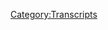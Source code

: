{{Transcript
    | title         = [[665: Formulaic Objections Part 6]]
    | caption       = [https://knowledgefight.libsyn.com/665-formulaic-objections-part-6 Listen to this episode on Libsyn]
    | episodeNumber = [[665: Formulaic Objections Part 6|665]]
    | length        = 02:33:15
}}

{{MessageBox
    | header     = Warning: Bot Generated Content
    | text       = This transcript was automatically generated by transcription software and likely contains many mistakes and misattributions. Please check the audio for definitive quotes, attribution, and context.
    | image      = N3yvass4myg91.webp
    | imagewidth = 50px
    | id         = warning
}}

{{TranscriptBlock
    | name      = Alex Jones
    | timestamp = 00:00:04.000
    | text      = Red Alert. Red alert. Red alert. Red Alert knowledge five days. Damn, Jordan I am sweating knowledge party.com It's time to pray. I have great respect for knowledge. Knowledge. I'm sick of them posing as if they're the good guys shank me or the bad guy knowledge. Dan and Jordan knowledge fight need money Andy and Andy you're stopping Andy and Ken handy in Kansas. And he started the fray and the Kansas surely are. Huge fan. I love your word. Knowledge by knowledge. fight.com
}}

{{TranscriptBlock
    | name      = Dan
    | timestamp = 00:00:59.000
    | text      = Hey, everybody, welcome back knowledge fed. I'm Dan. I'm Jordan. We're a couple dudes sit around. Where's the altar of saline and talk a little bit about Alex. Oh, Joe.
}}

{{TranscriptBlock
    | name      = Jordan
    | timestamp = 00:01:07.000
    | text      = Oh, indeed. We are Dan
}}

{{TranscriptBlock
    | name      = Dan
    | timestamp = 00:01:08.000
    | text      = Georgia. Dan Jordanna question. What's up? What's your bright spot? You go first.
}}

{{TranscriptBlock
    | name      = Jordan
    | timestamp = 00:01:12.000
    | text      = Oh, my bright spot today. Dan is a new album. Well, it's not as new as I would have liked. But I just caught I wish it was newer. I wish it was yesterday. So it could be even cooler. Actually, when you find out the album you will think otherwise. But he know it's Robert Glasper who is one of my favorite jazz pianists. So the 1970s nosey album is from a couple months ago. Okay. And Robert Glasper though is specific because he works in r&b a lot. He provides a lot of hooks he provides all kinds of stuff for all kinds of people but he is himself an incredibly talented jazz pianist and songwriter and I fucking love it.
}}

{{TranscriptBlock
    | name      = Dan
    | timestamp = 00:01:54.000
    | text      = That's great. Yeah, I'm glad that you have another album for you to enjoy always. My bread spot is frozen custard
}}

{{TranscriptBlock
    | name      = Jordan
    | timestamp = 00:02:02.000
    | text      = everywhere mustard in it. No Frozen Custard muster. You have the customer the customer?
}}

{{TranscriptBlock
    | name      = Dan
    | timestamp = 00:02:09.000
    | text      = No, I can't do that. Mustard is at least not as unhealthy as rumors.
}}

{{TranscriptBlock
    | name      = Jordan
    | timestamp = 00:02:13.000
    | text      = That's what we do we I do custard you will meet in the middle buster.
}}

{{TranscriptBlock
    | name      = Dan
    | timestamp = 00:02:19.000
    | text      = Frozen Custard is superior in every way to soft serve to ice cream is the best. I will hear no other arguments. Frozen
}}

{{TranscriptBlock
    | name      = Jordan
    | timestamp = 00:02:27.000
    | text      = Yogurt. Better. Better than frozen yogurt. Way better. Better than ice cream better. Okay, better than what other frozen things are there a popsicle? Better? Well, yeah, I'll be it's like,
}}

{{TranscriptBlock
    | name      = Dan
    | timestamp = 00:02:39.000
    | text      = yeah, I enjoy it. Anyway, welcome back to part two.
}}

{{TranscriptBlock
    | name      = Jordan
    | timestamp = 00:02:44.000
    | text      = Deposition attack
}}

{{TranscriptBlock
    | name      = Dan
    | timestamp = 00:02:46.000
    | text      = in 600 Something episodes we have never done. What would you describe as a two parter? I don't think I'm no recording this directly after we recorded the last. We just had to break it into two.
}}

{{TranscriptBlock
    | name      = Jordan
    | timestamp = 00:02:59.000
    | text      = I suppose the closest would be obviously our documentaries wherein we
}}

{{TranscriptBlock
    | name      = Dan
    | timestamp = 00:03:03.000
    | text      = Yeah, I guess that's true five parter.
}}

{{TranscriptBlock
    | name      = Jordan
    | timestamp = 00:03:06.000
    | text      = Yes, obviously why would Dan our episodes are regularly two and a half three hours long. Why would we do a two parter. Other people do two part that's a good point. We
}}

{{TranscriptBlock
    | name      = Dan
    | timestamp = 00:03:15.000
    | text      = do five part Alright, fine. We're, we're slacking on a tee. So as promised, today we will be getting into the deposition that Owen Shroyer did this was from December 2 2021. Blackjack. This is a fun thing about this is I went to the Daria and Alex depositions that took place the next days after this right I unfortunately the timing didn't work out that I could have been at the Oakland deposition but it was it was right in that ballpark right around the same time
}}

{{TranscriptBlock
    | name      = Jordan
    | timestamp = 00:03:48.000
    | text      = unfortunately you could not watch the cut destroy or be destroyed. This was the nearest
}}

{{TranscriptBlock
    | name      = Dan
    | timestamp = 00:03:53.000
    | text      = of misses. And I am sad sad to have missed it on TV in the same room.
}}

{{TranscriptBlock
    | name      = Jordan
    | timestamp = 00:03:59.000
    | text      = Oh with the oh when the legend that Shroyer Oh,
}}

{{TranscriptBlock
    | name      = Dan
    | timestamp = 00:04:02.000
    | text      = I would have been destroyed probably no, I can't imagine how you wouldn't. So we'll get down to business on this year the deposition but before we do let's take a little moment say hello to somebody walk. Oh, that's great idea. So first Oska Lang leash. So how are you? Thank you so much for now policy walk.
}}

{{TranscriptBlock
    | name      = Alex Jones
    | timestamp = 00:04:18.000
    | text      = I'm a policy wonk.
}}

{{TranscriptBlock
    | name      = Dan
    | timestamp = 00:04:19.000
    | text      = Thank you very much character you're aware of. I'm not I think it's from an anime. Okay. I understand correctly. I don't know. Next Happy birthday clown space and hoody bhuntar. Me love you long time. Thank you so much for an hour policy
}}

{{TranscriptBlock
    | name      = Alex Jones
    | timestamp = 00:04:31.000
    | text      = walk. I'm a policy ye Thank you.
}}

{{TranscriptBlock
    | name      = Dan
    | timestamp = 00:04:34.000
    | text      = Next Dan's Voice sounds exactly like Obama. And now you can't unhear it. Thank you so much. You are now a policy wonk.
}}

{{TranscriptBlock
    | name      = Alex Jones
    | timestamp = 00:04:39.000
    | text      = I'm a policy wonk.
}}

{{TranscriptBlock
    | name      = Jordan
    | timestamp = 00:04:40.000
    | text      = Thank you very much.
}}

{{TranscriptBlock
    | name      = Dan
    | timestamp = 00:04:41.000
    | text      = I'm not sure if that's true.
}}

{{TranscriptBlock
    | name      = Jordan
    | timestamp = 00:04:42.000
    | text      = I don't think so.
}}

{{TranscriptBlock
    | name      = Dan
    | timestamp = 00:04:43.000
    | text      = Next GZ curve Leesy beef cap Q You are such a policy wonk. You are now a policy walk.
}}

{{TranscriptBlock
    | name      = Alex Jones
    | timestamp = 00:04:49.000
    | text      = I'm a policy wonk.
}}

{{TranscriptBlock
    | name      = Jordan
    | timestamp = 00:04:50.000
    | text      = Thank you very much.
}}

{{TranscriptBlock
    | name      = Dan
    | timestamp = 00:04:51.000
    | text      = Next, technocrats are the Adeptus Mechanicum. Thank you so much. You are now policy walk.
}}

{{TranscriptBlock
    | name      = Alex Jones
    | timestamp = 00:04:56.000
    | text      = I'm a policy.
}}

{{TranscriptBlock
    | name      = Jordan
    | timestamp = 00:04:57.000
    | text      = You've really gotten punished with these today. Here. issue.
}}

{{TranscriptBlock
    | name      = Dan
    | timestamp = 00:05:01.000
    | text      = And finally, Ian's professional elbow pads. Thank you so much. You are now policy walk.
}}

{{TranscriptBlock
    | name      = Alex Jones
    | timestamp = 00:05:05.000
    | text      = I'm a policy wonk.
}}

{{TranscriptBlock
    | name      = Jordan
    | timestamp = 00:05:06.000
    | text      = Thank you very much.
}}

{{TranscriptBlock
    | name      = Dan
    | timestamp = 00:05:07.000
    | text      = Thank you so much. So on our last episode, we talked about the kid Daniels deposition. That was in the Marcel Fontaine case, of course, that was more, you know, targeted li focused to Kitt and his behavior. This, we're back on the Sandy Hook business, indeed. But oh, and Shroyer is the person who did the video that was defamatory towards Neil Heslin. Right, in response to the Megan Kelly interview. And so there is actually a bit more of an angle in that you're not really provided when you're talking with Daria, or rob do as the corporate representatives or Alex, because it was actually Oh, and saying Do you think he was on the ground? Yeah, that that prompted a lot of this. And so that's that's pretty interesting position. And I'm excited for a couple things, particularly something that we're gonna get to do pretty, pretty early. But first, we must learn, as we always do with all these depositions. Hey, bro, how much do you make and
}}

{{TranscriptBlock
    | name      = Bill Ogden
    | timestamp = 00:06:09.000
    | text      = how much money do you make from free speech systems? Is it salary or hourly salary? What's your salary?
}}

{{TranscriptBlock
    | name      = Owen Shroyer
    | timestamp = 00:06:16.000
    | text      = Give or take? Currently about just over 100,000 A year after taxes
}}

{{TranscriptBlock
    | name      = Bill Ogden
    | timestamp = 00:06:23.000
    | text      = after taxes and 100,000 take home.
}}

{{TranscriptBlock
    | name      = Owen Shroyer
    | timestamp = 00:06:26.000
    | text      = I don't know the exact number. I think it's about I think before taxes, it's just over 120 after tax I think it's just right around 100
}}

{{TranscriptBlock
    | name      = Dan
    | timestamp = 00:06:36.000
    | text      = Oh is not worth that.
}}

{{TranscriptBlock
    | name      = Jordan
    | timestamp = 00:06:38.000
    | text      = Oh my god. I six figures for Owen Troyer.
}}

{{TranscriptBlock
    | name      = Dan
    | timestamp = 00:06:41.000
    | text      = I can't believe that he's bringing in a commensurate amount of money.
}}

{{TranscriptBlock
    | name      = Jordan
    | timestamp = 00:06:47.000
    | text      = I just can't. It's just I mean, come on. His
}}

{{TranscriptBlock
    | name      = Dan
    | timestamp = 00:06:50.000
    | text      = value over replacement is low.
}}

{{TranscriptBlock
    | name      = Jordan
    | timestamp = 00:06:52.000
    | text      = That is brutal. Yep. Yeah.
}}

{{TranscriptBlock
    | name      = Dan
    | timestamp = 00:06:54.000
    | text      = Yeah, it is. Oh, man. But that's I guess how it works over there. Man. You just everybody makes about $100,000? That's it's just not fair. It's got to be shut up money.
}}

{{TranscriptBlock
    | name      = Jordan
    | timestamp = 00:07:05.000
    | text      = Yeah, something along those lines. So
}}

{{TranscriptBlock
    | name      = Dan
    | timestamp = 00:07:07.000
    | text      = sometimes you wonder about the how did you end up in this place? How did you get to Infowars? And we know a bit of Owens backstory. But we don't know the mechanics of it. Right. And so here we learn that Rob do might have been a little bit of a scout.
}}

{{TranscriptBlock
    | name      = Bill Ogden
    | timestamp = 00:07:23.000
    | text      = Did you apply to Infowars? Did they reach out to you?
}}

{{TranscriptBlock
    | name      = Owen Shroyer
    | timestamp = 00:07:26.000
    | text      = They reached out to me. And by they who was my first professional contact with Infowars, I'm guessing would have been from Rob do. Do you, Rob do from WHO? Rob who?
}}

{{TranscriptBlock
    | name      = Bill Ogden
    | timestamp = 00:07:48.000
    | text      = And was that an email a call? Come meet you.
}}

{{TranscriptBlock
    | name      = Owen Shroyer
    | timestamp = 00:07:52.000
    | text      = Maybe both. But the first request was to just do an interview on air. Then they asked if I wanted to come down for a interview for a job. And I came down to Austin for that. Summer of 2016. Good job and I accepted it.
}}

{{TranscriptBlock
    | name      = Bill Ogden
    | timestamp = 00:08:11.000
    | text      = When you got when you accepted the job was was your job? What was your job description?
}}

{{TranscriptBlock
    | name      = Owen Shroyer
    | timestamp = 00:08:17.000
    | text      = At the time, field reporter every once awhile I would do live fill in hosting live on air. I was doing a lot of video editing at the time then as well. So I would say as far as titles reporter, editor, journalist, yeah. Okay.
}}

{{TranscriptBlock
    | name      = Bill Ogden
    | timestamp = 00:08:41.000
    | text      = And has your job changed? Since you've started?
}}

{{TranscriptBlock
    | name      = Owen Shroyer
    | timestamp = 00:08:45.000
    | text      = far as the day to day? Yes. But there's never really been a professional title per se slapped on me.
}}

{{TranscriptBlock
    | name      = Bill Ogden
    | timestamp = 00:08:53.000
    | text      = I guess what I'm asking as you sit here today, you're still a journalist, right?
}}

{{TranscriptBlock
    | name      = Owen Shroyer
    | timestamp = 00:08:57.000
    | text      = Yeah, for the most part, I've still been doing the same thing.
}}

{{TranscriptBlock
    | name      = Bill Ogden
    | timestamp = 00:09:00.000
    | text      = You said for the most part other than being a journalist. What else? What other things do you do? Well, I'm
}}

{{TranscriptBlock
    | name      = Owen Shroyer
    | timestamp = 00:09:06.000
    | text      = just referring to on now live three hours a day versus back then. I may not have even been live one minute a day, just depending on the day.
}}

{{TranscriptBlock
    | name      = Dan
    | timestamp = 00:09:16.000
    | text      = Sure. This does not become as big an issue as the argument about what is or is not a journalist. Because no one was actually saying something that makes sense. There is my job responsibilities have changed and as much as I'm on air a lot more now. Right. So that that seems pretty clear. So as we know, from listening to the show, around this time period, before Owen got hired, he was a guy who would call into Alex's show every now and again, not as a guest, but as just a random caller. At the same time, he was posting videos on YouTube where he would go and antagonize left leaning protesters, which was probably way more important for his portfolio than any of the sports journalism work he had done in the past very much. So if you go back to before he worked at Infowars, you can actually find some interesting things. For instance, you can find some coverage of him protesting police tyranny in the wake of the Michael Brown killing in Ferguson, Missouri, just outside his hometown of St. Louis. Interestingly, if you consult this press coverage, including an article in the St. Louis Post Dispatch, you find that oh and wasn't totally forthcoming when Bill in this deposition asked him about his previous employment before he got to working at Infowars Oh, and since then, he was doing sports journalism, some youth development some odd jobs like wedding DJing. But there's something you didn't mention. It's probably not material as an omission. Like he was hiding something. But before Infowars Oh, and hosted a talk show from 10 to midnight on 1380 am in St. Louis. Okay. As is the case with a lot of radio stations. 1380 am went through a lot of format changes over the course of its lifetime. Sure, it had stretches in the top 40 station, a gospel outlet and a couple runs as sports talk. But just prior to 2014, it had one of the most bizarre radio formats I've ever heard. This station, with the call letters KF xn was a sister station with another talk station out of St. Louis. KF ns. These two stations decided to brand themselves, the man and the woman with each broadcasting talk radio shows they thought would appeal to either men or women.
}}

{{TranscriptBlock
    | name      = Jordan
    | timestamp = 00:11:18.000
    | text      = I am excited to hear the results. Stan,
}}

{{TranscriptBlock
    | name      = Dan
    | timestamp = 00:11:22.000
    | text      = it was a bad idea. Pretty fast. Yes. Who could have guessed? Okay. FNS was the man station but decided it would go back to a SportsTalk format after the flop, as did KX fn. But they ended up syndicating just Yahoo Sports feeds,
}}

{{TranscriptBlock
    | name      = Jordan
    | timestamp = 00:11:38.000
    | text      = I've got a plan for you. Okay, how about we immediately exclude half
}}

{{TranscriptBlock
    | name      = Dan
    | timestamp = 00:11:42.000
    | text      = of our audience? Well, there'll be listening to the other station who are owned by the same people. Right? Okay, so
}}

{{TranscriptBlock
    | name      = Jordan
    | timestamp = 00:11:47.000
    | text      = then how about let's immediately exclude half of their audience. It's a great idea.
}}

{{TranscriptBlock
    | name      = Dan
    | timestamp = 00:11:52.000
    | text      = So a little after this K ethics and decided to switch it up again. And they rebranded themselves as The X Extreme talk radio, the hope was appealed to, they wanted to appeal to like an edgier audience, or at least do an experiment to see if a station geared towards that edgy audience with something that could work for advertisers and breakeven or make profit. This was when Owen had a time slot on air. And if you take what he's saying in the St. Louis Post Dispatch article about his protesting in Ferguson at face value, he doesn't seem like he's necessarily the worst person you would encounter on an extreme talk station. He was out at the i 64. Overpass with a sign saying, quote, tyranny is here. And his goal was protesting the government overreach in the aftermath of the shooting. He told the papers that the protesters quote, don't deserve tear gas and guns pointed at them, which would sound fine if we didn't have natural suspicions based on where his career ended up leading it. Well, there's that the extreme talk station didn't work out, at least partially due to the complete chaos of the person running the company that owned the station, a guy named Dan Marshall,
}}

{{TranscriptBlock
    | name      = Jordan
    | timestamp = 00:12:54.000
    | text      = would you say he might have been too extreme to
}}

{{TranscriptBlock
    | name      = Dan
    | timestamp = 00:12:57.000
    | text      = multiple on air personalities, were willing to go on the record by name and talk shit to the Post Dispatch like Jay Randolph Jr, who described the atmosphere at the station like this quote, it's like nothing I've ever seen. It's like every man for himself. This was a guy
}}

{{TranscriptBlock
    | name      = Jordan
    | timestamp = 00:13:12.000
    | text      = with a job. What?
}}

{{TranscriptBlock
    | name      = Dan
    | timestamp = 00:13:15.000
    | text      = This was a guy with decades and radio behind him so the situation had been pretty.
}}

{{TranscriptBlock
    | name      = Jordan
    | timestamp = 00:13:21.000
    | text      = I had to claw my way out of a closet what died because of
}}

{{TranscriptBlock
    | name      = Dan
    | timestamp = 00:13:25.000
    | text      = fight your way out of there. In there in order to shoot went completely insane from there. There were allegations of people not being paid other among other unsavory reports about Marshalls leadership, but some people sided with martial and there was a bit of a civil war that broke out between the two sides. Naturally, one host on K FNS, a guy named Charlie Tuna, who was black became the target of some racially insensitive comments made by Nick true piano, a KX fn host who was upset the tuna didn't like Marshall, while true piano did. True piano also ridiculed Brian McKenna, another KX FM host who had spoke out against Marshall. This led to McKenna showing up at K FNS and trying to fight true piano I love it. Security intervened quote, however, a short time later, McKenna and Marshall got into a fistfight. Wow,
}}

{{TranscriptBlock
    | name      = Jordan
    | timestamp = 00:14:13.000
    | text      = naturally, yes. You can't follow him around the rest of the day, though. He wasn't
}}

{{TranscriptBlock
    | name      = Dan
    | timestamp = 00:14:17.000
    | text      = fighting. He went to fight the host and then ended up fist fighting footballs.
}}

{{TranscriptBlock
    | name      = Jordan
    | timestamp = 00:14:25.000
    | text      = Remarkable Oh, so the host why didn't they succeed?
}}

{{TranscriptBlock
    | name      = Dan
    | timestamp = 00:14:29.000
    | text      = Those got into a literal fistfight with the station manager. And when reached for comment, Marshall said, quote, I spent the night in the hospital he spent the night in jail. You can draw your own conclusions about what happened.
}}

{{TranscriptBlock
    | name      = Jordan
    | timestamp = 00:14:44.000
    | text      = This is chaos. That is that is a quote. Yeah, it is a fucking quote
}}

{{TranscriptBlock
    | name      = Dan
    | timestamp = 00:14:48.000
    | text      = from the boss. I'll give you that 111 Owens experience working in an environment like this made him think that the way Alex acts towards his employees is somehow normal or acceptable, and it's hard not to see parallel Oh,
}}

{{TranscriptBlock
    | name      = Jordan
    | timestamp = 00:15:00.000
    | text      = this is like a weird daddy. Like I'm trying to recreate the issues that I was born in in order to fit comfortable when
}}

{{TranscriptBlock
    | name      = Dan
    | timestamp = 00:15:07.000
    | text      = I'm working for a completely monster insane verza anyway Oh, it wasn't there long because this whole extreme talk thing didn't last more than like six months before the station went back to a sports format and then eventually just started leasing the airtime out. And then eventually they outright sold to Salem media.
}}

{{TranscriptBlock
    | name      = Jordan
    | timestamp = 00:15:23.000
    | text      = Who started a women only show they didn't know they didn't they have
}}

{{TranscriptBlock
    | name      = Dan
    | timestamp = 00:15:26.000
    | text      = proof that failed. Long story short, this story is a fascinating piece of Americana, a tale of completely out of control work environments where Oh, and spent time that may or may not in some small way illustrate why he puts up with Alex's clearly abusive managerial style. It is kind of funny. Does it matter in terms of this deposition? Now? Probably not. But I think the story is great. And explaining it was one of the only ways that I can introduce one of the greatest things I found in preparing this episode. Okay. Oh, one has been kicked off a lot online platforms but one that he hasn't been booted from and he probably doesn't even realize he's still on SoundCloud. As fate would have it in 2016. He posted a demo reel on SoundCloud. Do auditioning for a job it didn't
}}

{{TranscriptBlock
    | name      = Jordan
    | timestamp = 00:16:09.000
    | text      = do not tell me that this is his audition reel for info.
}}

{{TranscriptBlock
    | name      = Dan
    | timestamp = 00:16:13.000
    | text      = It's hard to tell if this was something Rob do asked him to do or if he did it just to get Rob's attention in the first place. But either way, this thing is amazing. Wow. On one level, it's painfully transparent as an attempt on Owens part to do an Alex impression. But on the other hand, it's also a recording of an idiot complaining about nothing getting mad for no reason hire him. I honestly can't tell if these are clips from his KX FM show or if he just recorded himself in his free time. But I choose to believe it's the latter because that image is really funny. Very funny. So I'm not gonna I'm gonna play a few clips here because the whole thing is 20 minutes long, and no one but me should have to sift through all of that. It's too long for a demo reel. Yes, that's a good start anywhere other than Infowars would have seen the runtime and been like that's going in the trash three
}}

{{TranscriptBlock
    | name      = Jordan
    | timestamp = 00:16:56.000
    | text      = minutes or less. But Oh, good. You wish you had three minutes? They'll they'll fucking turn that thing off after five seconds.
}}

{{TranscriptBlock
    | name      = Dan
    | timestamp = 00:17:03.000
    | text      = Yeah, I remember when I was trying to get into voiceover work. It was like you have a minute. Yeah. If that?
}}

{{TranscriptBlock
    | name      = Jordan
    | timestamp = 00:17:08.000
    | text      = No, I went to I had a whole recording session. I did the whole thing. And all the experience. People were like, that was great. You're never going to get hired by anybody stop it.
}}

{{TranscriptBlock
    | name      = Dan
    | timestamp = 00:17:18.000
    | text      = Yep. screechie weird, you idiot. So I will say one thing I want comes out the gate pretty hot mic down for all of this, because just a whole show. No, just the demo clips because you're going to get some of it's pretty amazing. Okay,
}}

{{TranscriptBlock
    | name      = Owen Shroyer
    | timestamp = 00:17:33.000
    | text      = every game. They salute a veteran. They, they they, you know, give them tickets to the game. And then during a break, they put the camera on them. The pa pa guy comes on and says, salute to the veterans, you know, so and so. Give him a round of applause. And of course, just like the conditioning, everybody stands up and cheers, you know, and if you don't, everybody looks at you weird or kind of, you know, says you're a jerk or whatever. How about instead of just putting them on camera and standing up and cheering like a bunch of vapid morons?
}}

{{TranscriptBlock
    | name      = Owen Shroyer
    | timestamp = 00:18:06.000
    | text      = Why don't we give them a mic? Let's give them 30 seconds or a minute to speak their mind about that? Well, we can't have that. We don't know what they might say. Oh, political correctness.
}}

{{TranscriptBlock
    | name      = Dan
    | timestamp = 00:18:19.000
    | text      = Yeah. Let the veteran speak at the game. Are you they want to or they probably don't want to?
}}

{{TranscriptBlock
    | name      = Jordan
    | timestamp = 00:18:25.000
    | text      = Was he reading a transcript of Alex's show? Like two days before this? I could. That's absolutely. Russia. No. Oh, no. It's
}}

{{TranscriptBlock
    | name      = Dan
    | timestamp = 00:18:33.000
    | text      = very clear. Yeah. It's it's more transparent than his current work. Certainly. Yeah. And that's weird, because it feels like he's doing an impression now. Yeah. But he's he was doing a much more poorly disguised version. realist point.
}}

{{TranscriptBlock
    | name      = Jordan
    | timestamp = 00:18:46.000
    | text      = How about that? How about we just tell him to do it? Hmm.
}}

{{TranscriptBlock
    | name      = Dan
    | timestamp = 00:18:49.000
    | text      = I don't know why you're mad. Do you know a bunch of veterans? Very few. You met on their behalf? complaint that I've never heard anybody make? Yep. Never ever once. That's pretty sweet. Ah, so here this next clip is proof that Owen is brave. And he's a man of action.
}}

{{TranscriptBlock
    | name      = Owen Shroyer
    | timestamp = 00:19:11.000
    | text      = Trying to wake people up. I'm sick of these theoretical elite just sitting on us. But just slaves because they get a you know what? Where's my wall? This is a this is a $1. Bill. Okay. See this? This is worth nothing. Got a lighter in here. Somebody bring me some five. Federal Reserve. No, the Federal Reserve is a ROB child secret bank.
}}

{{TranscriptBlock
    | name      = Dan
    | timestamp = 00:19:40.000
    | text      = So it's fun. Oh, he's willing to performatively threatened to burn a $1 bill. also willing to spread lies and bullshit for Alex in exchange for 100,000 of those bills. You see it's principle
}}

{{TranscriptBlock
    | name      = Jordan
    | timestamp = 00:19:51.000
    | text      = and it's all about principle.
}}

{{TranscriptBlock
    | name      = Dan
    | timestamp = 00:19:52.000
    | text      = Yeah. I love that. Give me a line or somebody give me fire.
}}

{{TranscriptBlock
    | name      = Jordan
    | timestamp = 00:19:55.000
    | text      = Oh my God, because I
}}

{{TranscriptBlock
    | name      = Dan
    | timestamp = 00:19:57.000
    | text      = like to imagine that he is just recording this on his own and his House yelling to nobody
}}

{{TranscriptBlock
    | name      = Jordan
    | timestamp = 00:20:01.000
    | text      = nobody's around him. Yeah, this is this is like very, very much an Alex Jones depression. It is it is a I mean, I would almost be offended if I were Alex, if I were Alex listening to this I'd be like, oh my god is that what people think I sound like?
}}

{{TranscriptBlock
    | name      = Dan
    | timestamp = 00:20:16.000
    | text      = Well, unless you were specifically trying to find a younger version of yourself right? You'd
}}

{{TranscriptBlock
    | name      = Jordan
    | timestamp = 00:20:20.000
    | text      = be like, oh my god that's what people think I sound like Well,
}}

{{TranscriptBlock
    | name      = Dan
    | timestamp = 00:20:24.000
    | text      = yeah, if you're Alex you kind of have to deal with that early Yeah, he's troubled the boy past that. Yeah, that's true. But yeah, I think I think if you're like, I don't know. Considering the possibility of needing an acolyte or something like that. Maybe you like Oh, I see myself in him right boom. He also has more complaints about the dollar bill um, make you believe that
}}

{{TranscriptBlock
    | name      = Owen Shroyer
    | timestamp = 00:20:44.000
    | text      = is the all I love the pyramid on the back. Why is there a pyramid on the back of the dollar bill? Why is there the all ever watching eye over the pyramid on the dollar bill?
}}

{{TranscriptBlock
    | name      = Owen Shroyer
    | timestamp = 00:20:59.000
    | text      = Stop it's not Illuminati. You can't just see a triangle and say it's Illuminati.
}}

{{TranscriptBlock
    | name      = Owen Shroyer
    | timestamp = 00:21:07.000
    | text      = In God, we trust separation of church and state. That's that's just totally Of course. This
}}

{{TranscriptBlock
    | name      = Owen Shroyer
    | timestamp = 00:21:11.000
    | text      = isn't state. That's my point. This is a private British banker. Oh, do you like your little route? Routes dollar? Okay, you little slaves? Yes. Keep working.
}}

{{TranscriptBlock
    | name      = Dan
    | timestamp = 00:21:29.000
    | text      = He can really see the Alex impression there. Yeah, that's, that's painful. Yeah, the sound of him rustling with the paper. That's a direct Alex impression even though Alex is just doing an impression of Rush Limbaugh when he does it. The weird character work. That's straight up Alex though. And I love how he's like, ah, separation of church. Oh, but that's, oh, my god, it's so awesome. Because you can see the mind working in a way that like you could have prepared, you could have got your thoughts together or whatever. But instead, you backed into that point that you didn't intend to make.
}}

{{TranscriptBlock
    | name      = Jordan
    | timestamp = 00:22:01.000
    | text      = I I'm gonna throw this out there. I think I have a theory on this. That is He is actually reading Infowars transcripts after having listened to the clips and trying to do the exact same thing. Hmm, that's my theory on there. Because the timing of all of that the absolute change of the tone of voice, volume, control, dynamic. All of that suggests to me that he's listened to Alex say exactly
}}

{{TranscriptBlock
    | name      = Dan
    | timestamp = 00:22:27.000
    | text      = that. Alex is going to take the time to be like, why? Well, we let veteran speak at football games, though. Why? I don't know. I just that's
}}

{{TranscriptBlock
    | name      = Jordan
    | timestamp = 00:22:37.000
    | text      = one of his issues. That one might not be I think that one was maybe.
}}

{{TranscriptBlock
    | name      = Dan
    | timestamp = 00:22:41.000
    | text      = But he also has more complaints about the dollar. Well, that's true.
}}

{{TranscriptBlock
    | name      = Owen Shroyer
    | timestamp = 00:22:44.000
    | text      = Instead of having like some great quote from Washington, or like George Washington's called arms to the colonies, or like a powerful quote from Thomas Jefferson, like I have sworn upon the altar of God to fight irony. No, it's a new can Cephus
}}

{{TranscriptBlock
    | name      = Owen Shroyer
    | timestamp = 00:23:04.000
    | text      = Novus Ordo so quorum I don't speak, decide go. I'm an American.
}}

{{TranscriptBlock
    | name      = Dan
    | timestamp = 00:23:14.000
    | text      = He's mad at Latin.
}}

{{TranscriptBlock
    | name      = Jordan
    | timestamp = 00:23:15.000
    | text      = Okay. All right. So are we new theory? This is an open mic that I luckily missed somewhere around 2016.
}}

{{TranscriptBlock
    | name      = Dan
    | timestamp = 00:23:24.000
    | text      = Yeah. Angry conspiracy open. But what is a demo tape for Infowars? Other than that, yeah, that's that's essentially exactly.
}}

{{TranscriptBlock
    | name      = Jordan
    | timestamp = 00:23:32.000
    | text      = Bad complaints about jokes that people told 30 years ago. Yeah, that makes sense.
}}

{{TranscriptBlock
    | name      = Dan
    | timestamp = 00:23:37.000
    | text      = So I got one more clip here from his demo tape. And it's just really to illustrate Owens chops. Look,
}}

{{TranscriptBlock
    | name      = Owen Shroyer
    | timestamp = 00:23:43.000
    | text      = obviously it can get worse. But as far as in your face, it really can't get any worse anymore. It is all in your face. right in your face.
}}

{{TranscriptBlock
    | name      = Owen Shroyer
    | timestamp = 00:24:02.000
    | text      = I mean, just, I mean, it's in your face,
}}

{{TranscriptBlock
    | name      = Dan
    | timestamp = 00:24:05.000
    | text      = for some reason. Oh, and decided to include a meaningless clip in his demo reel where he says it's in your face four times and 22 seconds. It's in your face. He got the job. It's in your face. That's a complete indictment of his skill as a broadcaster and Alex is obviously shallow applicant pool. Love it. Alright, sorry about that sidetrack. I just couldn't help myself. I'm
}}

{{TranscriptBlock
    | name      = Jordan
    | timestamp = 00:24:24.000
    | text      = I'm not going to be able to get over how many times he said in your face in your face in your face.
}}

{{TranscriptBlock
    | name      = Dan
    | timestamp = 00:24:29.000
    | text      = I will guarantee you he does not say it in this deposition at all. He does not accuse things of being in your face. So we're in the clear. Now
}}

{{TranscriptBlock
    | name      = Jordan
    | timestamp = 00:24:37.000
    | text      = all I can say is that just by that demo is a demo reel. I can tell you
}}

{{TranscriptBlock
    | name      = Dan
    | timestamp = 00:24:44.000
    | text      = that guy is going to be working at Infowars I would look at that guy. You got the good ship for Info Wars. You knew. I would look at that guy. And I'd be like, You know what, in six years you're gonna get sued. Gotta have All right, so the deposition begins. have been talking about friendship. Sure. Because what is the most important thing in the world? Friendship? You bet.
}}

{{TranscriptBlock
    | name      = Bill Ogden
    | timestamp = 00:25:06.000
    | text      = How's your relationship with Mr. Jones?
}}

{{TranscriptBlock
    | name      = Owen Shroyer
    | timestamp = 00:25:09.000
    | text      = I wouldn't say good. I mean, there's elements of friendship and then there's elements of boss and employee, but
}}

{{TranscriptBlock
    | name      = Bill Ogden
    | timestamp = 00:25:14.000
    | text      = he's my dad. Okay. Would you consider him your best friend? No. Does he consider you his best friend? I doubt it.
}}

{{TranscriptBlock
    | name      = Dan
    | timestamp = 00:25:23.000
    | text      = That's a weird. It's a weird
}}

{{TranscriptBlock
    | name      = Jordan
    | timestamp = 00:25:26.000
    | text      = question, Bill. Yeah. What a weird question, man. It's a little little. Do like that almost idea of what because what is, what is that? We're gonna say, is he gonna say? Yeah, Alex thinks, Yeah, Alex probably thinks I'm his best friend
}}

{{TranscriptBlock
    | name      = Dan
    | timestamp = 00:25:40.000
    | text      = well introduced.
}}

{{TranscriptBlock
    | name      = Jordan
    | timestamp = 00:25:41.000
    | text      = I don't think Alex is my best friend introduces
}}

{{TranscriptBlock
    | name      = Dan
    | timestamp = 00:25:43.000
    | text      = the question of does he? Yeah.
}}

{{TranscriptBlock
    | name      = Jordan
    | timestamp = 00:25:48.000
    | text      = What's going on right now?
}}

{{TranscriptBlock
    | name      = Dan
    | timestamp = 00:25:49.000
    | text      = So when Rob do comes up, this question is asked again. Do you have
}}

{{TranscriptBlock
    | name      = Bill Ogden
    | timestamp = 00:25:53.000
    | text      = other than Alex Jones? Do you have a direct boss?
}}

{{TranscriptBlock
    | name      = Owen Shroyer
    | timestamp = 00:25:57.000
    | text      = I would say if, if there was one, it would be. Rob do but but not not. Not really.
}}

{{TranscriptBlock
    | name      = Bill Ogden
    | timestamp = 00:26:06.000
    | text      = And are, you and Mr. Do have a personal relationship as well as professional relationship like Mr. Jones? Yes. Are your best friends? No. You gotta be confused.
}}

{{TranscriptBlock
    | name      = Jordan
    | timestamp = 00:26:18.000
    | text      = I think that's what he's doing. That's my theory on Bill. Why I think Bill is deliberately just throwing this shit around. Probably. Yeah. Just to like fuck with Owens head.
}}

{{TranscriptBlock
    | name      = Dan
    | timestamp = 00:26:27.000
    | text      = I would assume so. Yeah, I would assume so. Yeah.
}}

{{TranscriptBlock
    | name      = Jordan
    | timestamp = 00:26:32.000
    | text      = Who is your best friend?
}}

{{TranscriptBlock
    | name      = Dan
    | timestamp = 00:26:36.000
    | text      = named Dan Marshall.
}}

{{TranscriptBlock
    | name      = Jordan
    | timestamp = 00:26:37.000
    | text      = Make you think that's the next question. Like who's your best friend?
}}

{{TranscriptBlock
    | name      = Dan
    | timestamp = 00:26:40.000
    | text      = I did expect something to come in. But it just leads to the conclusion of us walking with it. Yeah. And I think that's pretty fun. So the issue with Owen is he was hosting for Alex on a Sunday show. And someone just gave him an article that he used to allege that Neil Heslin could not have held his son after the shooting, right. That's the reason he's in trouble. Yeah, I've done that. And unfortunately, it turns out, Alex, Alex, turns out Oh, and doesn't remember who gave him the article? That's not good.
}}

{{TranscriptBlock
    | name      = Bill Ogden
    | timestamp = 00:27:15.000
    | text      = How did you learn about that article?
}}

{{TranscriptBlock
    | name      = Owen Shroyer
    | timestamp = 00:27:19.000
    | text      = It was presented to me that day as I was on air, by who? I do not recall.
}}

{{TranscriptBlock
    | name      = Bill Ogden
    | timestamp = 00:27:26.000
    | text      = Okay, so you got it after four o'clock? Yes. And when it was presented to you, did they just hand you a copy of the article?
}}

{{TranscriptBlock
    | name      = Owen Shroyer
    | timestamp = 00:27:36.000
    | text      = Pretty much. I mean, my best recollection, and this is, you know, just trying to dig into my memory is, I'm in studio, someone comes in, says, Hey, here's a story. We also have the video clips for it. And, and then we're live. And I mentioned the story and
}}

{{TranscriptBlock
    | name      = Bill Ogden
    | timestamp = 00:27:53.000
    | text      = show the video. Okay, so who handed it to you? I do not recall.
}}

{{TranscriptBlock
    | name      = Dan
    | timestamp = 00:27:58.000
    | text      = That's not good. No, because at the core of this, you have bad information that was given to you. And now you're on the hook for it, because you reported it. And you know, it could conceivably help thin out the blame if you know who was responsible for giving you this information. And this becomes a compounded problem, because he's asked who could have given it to you? And it's basically like, my just anyone.
}}

{{TranscriptBlock
    | name      = Bill Ogden
    | timestamp = 00:28:25.000
    | text      = Sunday show you're filming it? I'm assuming Mr. Jones is not present in studio.
}}

{{TranscriptBlock
    | name      = Owen Shroyer
    | timestamp = 00:28:30.000
    | text      = That's my understanding. Yeah, if I'm filling in most likely, yeah. Okay.
}}

{{TranscriptBlock
    | name      = Bill Ogden
    | timestamp = 00:28:33.000
    | text      = And who has the authority, if he's not there, to find a story, cut a number of clips, and do a small segment and hand it to you and give you the authority to go with it live.
}}

{{TranscriptBlock
    | name      = Owen Shroyer
    | timestamp = 00:28:49.000
    | text      = I wouldn't say anybody has that authority. If not really like an authority figure that has decided that anybody can bring me a story. At any given time, there's not going to be somebody that tries to stop me from reading it or try to stop somebody from bringing me a story.
}}

{{TranscriptBlock
    | name      = Dan
    | timestamp = 00:29:06.000
    | text      = There should be quality control, there should be a certain amount of like, that's not the proper channel, you shouldn't be able to have like the boom mic operator, give a story directly to the host. And then they report it, you know, the boom mic operator, maybe you should talk to the news director or something, right, who's able to vet and like be like, oh, yeah, here, I'll pass this along. You're not in the moment giving them obviously a nice open door policy is nice, or the input of people who one should be allowed to speak their mind. But there needs to be quality control, Robert, on some level.
}}

{{TranscriptBlock
    | name      = Jordan
    | timestamp = 00:29:38.000
    | text      = I mean, I would say that if I were in a deposition of this kind of magnitude, my first instinct would be avoid saying something along the lines of really when you get down to it, everybody's involved equally well, but here's
}}

{{TranscriptBlock
    | name      = Dan
    | timestamp = 00:29:51.000
    | text      = the problem with answering any other way than what he said, right? If you say, well, there are XY and Z people, then you narrow down who it could be? And then the questioning continues down that road. Got it? And I'm like, Well, why wasn't it this person? Do you know it wasn't? There we go Don Salazar. You know, it wasn't Nico, or whatever. And you know it that leads to more trouble. It's better just be like fucking anybody anybody could
}}

{{TranscriptBlock
    | name      = Jordan
    | timestamp = 00:30:15.000
    | text      = have done? Yeah, no, but it's could have no, actually, you know what, I think it was a complete stranger who just broke into our office, it'd be handed me this story. I read it out loud, because that's how this job work could have been. It was definitely an Tifa. So we know
}}

{{TranscriptBlock
    | name      = Dan
    | timestamp = 00:30:31.000
    | text      = from covering past depositions that Alex has said to have told people to not cover Sandy Hook after a certain point, right. So the question is asked, Oh, and as Alex ever told you not to cover anything question. And it turns out, no.
}}

{{TranscriptBlock
    | name      = Bill Ogden
    | timestamp = 00:30:47.000
    | text      = Has he ever told you not to cover a certain story?
}}

{{TranscriptBlock
    | name      = Owen Shroyer
    | timestamp = 00:30:53.000
    | text      = Not that I recall. Okay. So
}}

{{TranscriptBlock
    | name      = Bill Ogden
    | timestamp = 00:30:55.000
    | text      = if you wanted right now, to go in studio when you leave here and do a whole segment about how you think Sandy Hook hook, or Sandy Hook is a hoax, you could do that
}}

{{TranscriptBlock
    | name      = Owen Shroyer
    | timestamp = 00:31:05.000
    | text      = objection for? I could, and I, my guess is I would get quite a tongue lashing afterwards.
}}

{{TranscriptBlock
    | name      = Bill Ogden
    | timestamp = 00:31:10.000
    | text      = But he wouldn't stop.
}}

{{TranscriptBlock
    | name      = Owen Shroyer
    | timestamp = 00:31:14.000
    | text      = The mic is on the cameras on we're live. I mean, other than coming in studio to tackle me, or turning it off? No.
}}

{{TranscriptBlock
    | name      = Dan
    | timestamp = 00:31:20.000
    | text      = I think this is a terrible workflow.
}}

{{TranscriptBlock
    | name      = Jordan
    | timestamp = 00:31:23.000
    | text      = I am amazed that they can function. Yeah. I mean, really, it is it is a testament not to their skills at anything that they are supposed to be doing.
}}

{{TranscriptBlock
    | name      = Dan
    | timestamp = 00:31:34.000
    | text      = And it's Oh, and not does he not recognize that they have a delay. Now, like, because they when I guess they may not for the internet, but like for the radio stations. They can bleep cuss words. They do that periodically. So like, I don't know, like, there has to be some kind of a delay. That's possible. If he starts going off about how Sandy Hook is fake. They could just hit a button. Yeah,
}}

{{TranscriptBlock
    | name      = Jordan
    | timestamp = 00:31:54.000
    | text      = you've got to fuck an earpiece. They hit a button. They stop you and then something goes goes away. Yeah,
}}

{{TranscriptBlock
    | name      = Dan
    | timestamp = 00:32:00.000
    | text      = yeah. I think it's a terrible organization to speak. Anybody can give me whatever information they want to say it. Right. And also, you can't stop me without tackling the or cutting the feed. Right. Right. This is this is a recipe for it's not good for defamation. It does.
}}

{{TranscriptBlock
    | name      = Jordan
    | timestamp = 00:32:15.000
    | text      = Like as they are describing how their business works. It is a business entirely geared towards eventually being sued for defamation.
}}

{{TranscriptBlock
    | name      = Dan
    | timestamp = 00:32:25.000
    | text      = Yep, it's sloppy. Yeah. I mean, our last episode, we talked about, you know, like the kit revealed so much about the editorial inner workings of how these articles are written and how they're used. Here you see in like, the live show, and how Fuck yeah, it is in terms of the structure. This is ridiculous. Yeah. And it turns out, it's it's not that common. That Owen just reads whatever someone hands him.
}}

{{TranscriptBlock
    | name      = Bill Ogden
    | timestamp = 00:32:47.000
    | text      = What happened here is not a normal occurrence.
}}

{{TranscriptBlock
    | name      = Owen Shroyer
    | timestamp = 00:32:52.000
    | text      = Direction for him? I mean, I would say yes, and no, it's a normal occurrence in that it's a new story. We're live news organization, there's constantly news coming in and out of my desk. But, you know, I would also say, No, it's not. It's not like, every day or every segment, someone says, Hey, here's this news story. It's breaking right now.
}}

{{TranscriptBlock
    | name      = Bill Ogden
    | timestamp = 00:33:14.000
    | text      = Right. But what I'm saying is not common is the fact that you're live on air. And somebody hands you documents, as we're running with this, we got clips ready to go. That's not a common occurrence. Usually, it's something that is fact checked, you see the different video clips that you're going through, and you're prepared for it.
}}

{{TranscriptBlock
    | name      = Owen Shroyer
    | timestamp = 00:33:32.000
    | text      = Yeah, I mean, in this instance, it's really just kind of a momentum thing, you know, because talent, let's say there's a developing story, don't offer an example. You know, like, just the other day we had somebody run somebody over with a with a vehicle, right? So there's an ongoing story. You know, somebody was bringing me stuff, as I'm on air just updates to the story. In this case, the reason why there was momentum to this is because Megyn Kelly was just in town. She was in the news. So there was already all this momentum about Megyn Kelly, we saw that she was in the Zero Hedge article, and that's why they brought it to me
}}

{{TranscriptBlock
    | name      = Bill Ogden
    | timestamp = 00:34:05.000
    | text      = was any was any other retaliatory for Miss Kelly's portrayal of Mr. Jones and her interview with him the week before? A couple of weeks before?
}}

{{TranscriptBlock
    | name      = Owen Shroyer
    | timestamp = 00:34:15.000
    | text      = I can't even recall the dates if that aired before after the segment in question here. So I wouldn't say retaliatory I would just say it was it was irrelevant.
}}

{{TranscriptBlock
    | name      = Dan
    | timestamp = 00:34:28.000
    | text      = This is This is weird. That's a weird perspective. Yeah, not knowing when things happen, because there's just a concrete reality as is brought up in this next clip is like his video was responding to Megan Kelly's video
}}

{{TranscriptBlock
    | name      = Jordan
    | timestamp = 00:34:43.000
    | text      = about Alex, how did you do that? Prior to her right, I
}}

{{TranscriptBlock
    | name      = Dan
    | timestamp = 00:34:46.000
    | text      = understand that we can all see through the veil of illusion in the right. Everyone's a psychic, but this is just not possible.
}}

{{TranscriptBlock
    | name      = Bill Ogden
    | timestamp = 00:34:55.000
    | text      = Have you watched the video on question? Which video? The Five Minute Video We're you're on air talking about Neil Heslin. Son. Yes. When was the last time you watched it?
}}

{{TranscriptBlock
    | name      = Owen Shroyer
    | timestamp = 00:35:06.000
    | text      = During my latest deposition in a Connecticut case?
}}

{{TranscriptBlock
    | name      = Bill Ogden
    | timestamp = 00:35:10.000
    | text      = Okay. And in that video, surely you realize that I don't know 75% of it is the Megyn Kelly interview that happened before you went on air? You're talking about the Megan Kelly interview?
}}

{{TranscriptBlock
    | name      = Owen Shroyer
    | timestamp = 00:35:24.000
    | text      = Yeah, I believe she was interviewing Mr. Heslin.
}}

{{TranscriptBlock
    | name      = Bill Ogden
    | timestamp = 00:35:27.000
    | text      = Right. And so it cleared it up. Because you said I don't remember if the Megan Kelly interview came out before? Well, I
}}

{{TranscriptBlock
    | name      = Owen Shroyer
    | timestamp = 00:35:32.000
    | text      = guess what I should have said is I'm not aware of it was the same Megyn Kelly show.
}}

{{TranscriptBlock
    | name      = Dan
    | timestamp = 00:35:36.000
    | text      = Gotcha. That's, that's a bad. That's a bad dog.
}}

{{TranscriptBlock
    | name      = Jordan
    | timestamp = 00:35:40.000
    | text      = All right, I guess what I should have said is that, and this is something that not a lot of people know, space and time are one thing. And if you put enough energy into the sinkhole of space time, then it's possible to pierce through create a wormhole and go back in time, or really forward in time, the wormhole could go anywhere. The point I'm saying is that I got there four days ago.
}}

{{TranscriptBlock
    | name      = Dan
    | timestamp = 00:36:04.000
    | text      = Does that work? So we're holes aside, I think that Owen has a pretty bad explanation for sure what he was trying to say in this video. But I think he thinks it sounds good. I think he thinks this is very exculpatory. And it's nonsense.
}}

{{TranscriptBlock
    | name      = Bill Ogden
    | timestamp = 00:36:26.000
    | text      = Do you remember what you said in the video? Yes. Okay. Did you use the word possible?
}}

{{TranscriptBlock
    | name      = Owen Shroyer
    | timestamp = 00:36:32.000
    | text      = I believe so. I don't remember the exact quote.
}}

{{TranscriptBlock
    | name      = Bill Ogden
    | timestamp = 00:36:34.000
    | text      = Do you remember what you're talking about? No, you were talking about a dead six year old. Okay. And you said it was impossible for that six year old father, to have held his son with a bullet hole in his head based on what you had read had read and received.
}}

{{TranscriptBlock
    | name      = Owen Shroyer
    | timestamp = 00:36:51.000
    | text      = My conclusion was not that that was impossible. My conclusion was that the series of events that I highlight in the videos would indicate that there is an inconsistency there. And I was more questioning Megyn Kelly, in the instance, and if you look at the exact quote, I'm not asserting that Mr. Heslin lied at all. What I'm asserting is that Megyn Kelly never did a fact check. And that that it was basically impossible. Or that it was I should say, what I should say is, and again, this is inserted in the quote that, because of the inconsistencies shown in the story, it's going to add to the conspiracy theories about Sandy Hook, which are a bad thing. Wow, my entire notion was that here, that fancy lawyer, for conspiracy theories out there, they're going to take this and they're gonna run with it will Megyn Kelly fact check it
}}

{{TranscriptBlock
    | name      = Bill Ogden
    | timestamp = 00:37:45.000
    | text      = out? Let me I understand, you're saying you were asking questions, right. And at the end of it, I think you say, you know, that people want answers to these questions. You remember that?
}}

{{TranscriptBlock
    | name      = Owen Shroyer
    | timestamp = 00:37:56.000
    | text      = Yeah. And again, I'm saying that this story is only going to add to the conspiracy theorists out there about Sandy Hook, and that that's a bad thing.
}}

{{TranscriptBlock
    | name      = Bill Ogden
    | timestamp = 00:38:04.000
    | text      = And you're saying that because those conspiracy theorists are the ones asking the questions, right?
}}

{{TranscriptBlock
    | name      = Owen Shroyer
    | timestamp = 00:38:10.000
    | text      = I'm not sure exactly what you mean.
}}

{{TranscriptBlock
    | name      = Bill Ogden
    | timestamp = 00:38:12.000
    | text      = You said conspiracy theorists have have a lot of questions. And we want answers. Right? Yeah, I
}}

{{TranscriptBlock
    | name      = Owen Shroyer
    | timestamp = 00:38:19.000
    | text      = would say people have questions. And these this story here is not going to stop people from asking the questions,
}}

{{TranscriptBlock
    | name      = Dan
    | timestamp = 00:38:26.000
    | text      = people like you who. So there's excuses, obvious bullshit. But there's a couple of remarkable things that are on full display here. The first is that Owen is so clearly grasping at straws to explain his video, which is a very strong indication that he knows that the content he was involved in putting out was horrible and indefensible. In order to make it defensible. You have to pretend it with something else entirely. The second thing is at the beginning, oh, and tries to evade the question by saying he didn't remember his exact quote. But then when he's trying to build a rationalization for what he said, When you know, it wasn't actually bad. He appeals to how people need to look at the exact quote, in the space of about a minute he went from not remembering what he said to insisting everyone judge him by the exact wording of what he said. It's painfully obvious what game he's playing. Yeah. The underlying point that I was trying to make is that he wasn't saying that Neil Heslin couldn't have held his on after the shooting. He was saying that Mr. Heslin is claim made on making Kelly's show was impossible if the video and played of the new town coroner was accurate. Oh, and it's claiming that his point was that this is an inconsistency that Megan Kelly did in fact, check for her piece. And because of that, it'll feed into conspiracies, which Oh, one is pretending as a bad thing, as opposed to the only reason anyone would pay him $100,000 A year. Yeah, this is obvious nonsense. And we'll get into why over the course of a few clips.
}}

{{TranscriptBlock
    | name      = Jordan
    | timestamp = 00:39:43.000
    | text      = No, I think Bill is gonna buy it. I think he's just gonna accept that. That is a well crafted, definitely not in completely improvised bullshit on the fly. Yeah, yep.
}}

{{TranscriptBlock
    | name      = Dan
    | timestamp = 00:39:55.000
    | text      = So Bill throws out a quote from Oh, and since you know, we got to use the Words, right? Yeah. Words.
}}

{{TranscriptBlock
    | name      = Bill Ogden
    | timestamp = 00:40:02.000
    | text      = I'm gonna read you a direct quote real quick. He's claiming he is Mr. Heslin grieving father, he is claiming that he held his son and saw the bullet hole in his head. That is his claim. Now, according to a timeline of events and a coroner's testimony, that is not possible. So surely you can agree with me that a reasonable person would hear you say that, and in think that you are basing the possibility conclusion on the evidence that you are looking at? Right?
}}

{{TranscriptBlock
    | name      = Unknown Speaker
    | timestamp = 00:40:36.000
    | text      = Objection form?
}}

{{TranscriptBlock
    | name      = Owen Shroyer
    | timestamp = 00:40:39.000
    | text      = I'm not sure I understand the question exactly. But that I believe what what I'm saying is, according to the coroner, the coroner said that they didn't release the children to the parents.
}}

{{TranscriptBlock
    | name      = Bill Ogden
    | timestamp = 00:40:53.000
    | text      = Well, I'm gonna ask you this. And you're basing that off of the clips that you played during the segment, right? Yes.
}}

{{TranscriptBlock
    | name      = Dan
    | timestamp = 00:41:00.000
    | text      = So here is the fundamental piece of this why Owens argument doesn't work. And it doesn't stand up to any kind of scrutiny. But oh, and has to hold on to this for dear life. Oh, yeah. Because otherwise he has nothing he's fucked. And that is that the coroner's video is accurate.
}}

{{TranscriptBlock
    | name      = Jordan
    | timestamp = 00:41:17.000
    | text      = Right. It's funny. I think I heard Mark whisper.
}}

{{TranscriptBlock
    | name      = Dan
    | timestamp = 00:41:22.000
    | text      = Possibly, much like you heard Black Swan. Yeah. So bill tries to explain to Oh, and the nature of what happened with this coroner's video, and it doesn't stick in your
}}

{{TranscriptBlock
    | name      = Bill Ogden
    | timestamp = 00:41:35.000
    | text      = affidavit. You. You. You claim Miss Kelly, edited videos to slam Mr. Jones, you remember that? No, I don't. Do you think? Yeah. Do you think it's right for a journalist to edit clips for an agenda? No. Okay. Do you think it's good journalistic practice for a journalist to take edited videos, not ask any questions and run with them without fact checking them first?
}}

{{TranscriptBlock
    | name      = Owen Shroyer
    | timestamp = 00:42:11.000
    | text      = Probably not.
}}

{{TranscriptBlock
    | name      = Bill Ogden
    | timestamp = 00:42:12.000
    | text      = Have you listened to the corner? Mr. Carver? Dr. Carver? Have you listened to his whole interview? Because the I'll represent to you the segment that you played, cuts off immediately after he says he didn't release the children. But I want to tell you that it keeps going. And he says a lot more. Did you know that? No, it's kind of an important fact. Right?
}}

{{TranscriptBlock
    | name      = Owen Shroyer
    | timestamp = 00:42:35.000
    | text      = Yes, I wasn't aware of that.
}}

{{TranscriptBlock
    | name      = Bill Ogden
    | timestamp = 00:42:36.000
    | text      = Especially if you were about to say what you said about a father who was still trying to get over the fact that he had to bury a child.
}}

{{TranscriptBlock
    | name      = Owen Shroyer
    | timestamp = 00:42:43.000
    | text      = And that's awful. And I understand and that's why I said it's impossible for Mr. headland have a false memory of his dying kid because of how serious that would be that I'm making is that nice? Try and have that false memory. So according to the coroner, either the coroner is lying, or Megyn Kelly's just not going to fact check it,
}}

{{TranscriptBlock
    | name      = Bill Ogden
    | timestamp = 00:43:00.000
    | text      = or Mr. Shroyer didn't watch the whole coroner's interview in here. The coroner say that he didn't release them at first and later released the bodies. Maybe that's the third option, right?
}}

{{TranscriptBlock
    | name      = Owen Shroyer
    | timestamp = 00:43:16.000
    | text      = We'll share that that can be true.
}}

{{TranscriptBlock
    | name      = Bill Ogden
    | timestamp = 00:43:18.000
    | text      = It can't be true. It is true. Mr. Shroyer you understand that right?
}}

{{TranscriptBlock
    | name      = Unknown Speaker
    | timestamp = 00:43:23.000
    | text      = Objection form. Okay.
}}

{{TranscriptBlock
    | name      = Dan
    | timestamp = 00:43:25.000
    | text      = He can say okay that he understands this, but he can't actually internalize this and operate under that absolute piece of information, because then it casts his entire broadcast in a completely different light, if he allows that awareness to exist. And so this notion that the coroner actually made a statement that they didn't release the bodies is is something worth believing? And that Megan Kelly has an obligation to address Yeah, yes, it's, it's insanity.
}}

{{TranscriptBlock
    | name      = Jordan
    | timestamp = 00:43:56.000
    | text      = Have you ever considered that everything is everybody else's fault, and I am a blameless person trying to do my best to save the world?
}}

{{TranscriptBlock
    | name      = Dan
    | timestamp = 00:44:04.000
    | text      = Well, I believe in something completely nonsensical and based on bullshit, right, everyone else has an obligation to, in any circumstance, disprove that they are lying when they are engaging in inconsistencies in a cover up.
}}

{{TranscriptBlock
    | name      = Jordan
    | timestamp = 00:44:18.000
    | text      = What I would like the entirety of the human race to know is that it is your job to accommodate my whims at all times. Yeah, definitely. Yeah,
}}

{{TranscriptBlock
    | name      = Dan
    | timestamp = 00:44:26.000
    | text      = definitely makes the idea. So obviously, there is an internal problem with responsibility at Info Wars. People aren't really given appropriate feedback. People aren't scolded when they do something awful. And so the question comes up, and no one ever tells you you fucked up. Anyone ever and employees ever tell you Oh, you were wrong.
}}

{{TranscriptBlock
    | name      = Jordan
    | timestamp = 00:44:50.000
    | text      = I don't want to
}}

{{TranscriptBlock
    | name      = Bill Ogden
    | timestamp = 00:44:52.000
    | text      = work with Mr. Jones or Mr. Do about this litigation at all.
}}

{{TranscriptBlock
    | name      = Owen Shroyer
    | timestamp = 00:44:56.000
    | text      = Not Not too much no
}}

{{TranscriptBlock
    | name      = Bill Ogden
    | timestamp = 00:45:01.000
    | text      = has no one on the on the dozens of people and lawyers, no one has come to you and told you that what you said was dead wrong. And that you messed up and used a clip that was highly edited.
}}

{{TranscriptBlock
    | name      = Owen Shroyer
    | timestamp = 00:45:17.000
    | text      = Never an agenda. No. And I didn't edit the clip. I did not previously view the clip. It was presented to me and you just went with it. Yes, I just played it, right.
}}

{{TranscriptBlock
    | name      = Dan
    | timestamp = 00:45:27.000
    | text      = Yep. No one ever told him a that's bad work. You screwed up.
}}

{{TranscriptBlock
    | name      = Jordan
    | timestamp = 00:45:31.000
    | text      = I don't even know how to handle this. Yeah, everything that we learn about how Info Wars actually functions, makes me believe that there's no possible way it can function. Yeah,
}}

{{TranscriptBlock
    | name      = Dan
    | timestamp = 00:45:41.000
    | text      = it really leads you think like, may they have been so lucky that someone didn't like really fuck with them? Like someone get a job there and just cause chaos. Oh, really? Because it seems like there's no save could have been easily done. Yeah, yeah. There is no there is no accountability. Anyone can just feed stories to people. Yep. It's It seems it's bananas. It seems like they the odds of them not falling victim to some internal kind of complete sabotage is is outrageous. This is
}}

{{TranscriptBlock
    | name      = Jordan
    | timestamp = 00:46:15.000
    | text      = This is nuts. I think it's one of those things where it is one of those things where everybody just assumes because it would be ridiculous for it to be possible that this place function, so everybody just assumes like, well, there's there's got to be some sort of control. There's gotta be somebody in charge. There's gotta be somebody doing something. Right? And the answer is no. No. Just no.
}}

{{TranscriptBlock
    | name      = Dan
    | timestamp = 00:46:38.000
    | text      = It doesn't seem like maybe you're from like a business and like, fulfillment. Like though the warehouse
}}

{{TranscriptBlock
    | name      = Jordan
    | timestamp = 00:46:44.000
    | text      = warehouse is fucking run like a goddamn tight knit factory.
}}

{{TranscriptBlock
    | name      = Dan
    | timestamp = 00:46:48.000
    | text      = There's accountability. Oh, yeah. Oh, yeah. But in terms of the information now, it's kinda kind of sloppy tip of the spear. So Jordan, let me ask you a question. Yes. How many times you've been arrested? Um, none. Okay, well, that's lower than Owen.
}}

{{TranscriptBlock
    | name      = Bill Ogden
    | timestamp = 00:47:01.000
    | text      = You ever been arrested? Yes. How many times?
}}

{{TranscriptBlock
    | name      = Owen Shroyer
    | timestamp = 00:47:05.000
    | text      = I'm not sure the exact number.
}}

{{TranscriptBlock
    | name      = Jordan
    | timestamp = 00:47:08.000
    | text      = Wrong answer.
}}

{{TranscriptBlock
    | name      = Bill Ogden
    | timestamp = 00:47:09.000
    | text      = You have you have been arrested. You've just lost count of how many times? Yeah. Is it common for you to get arrested?
}}

{{TranscriptBlock
    | name      = Owen Shroyer
    | timestamp = 00:47:17.000
    | text      = not common, but probably too much more than I'd like to admit.
}}

{{TranscriptBlock
    | name      = Dan
    | timestamp = 00:47:23.000
    | text      = That's just kind of a fun clip. It turns out, it's not really that scandalous or anything. He's got like a DUI and then, you know, tried to stop the impeachment trial. Well, that'll happen. And then he tried to overthrow the government. Okay, well, there's that one. Those there are a few of them. But it's not like he had like a giant rap sheet. Yeah, St. Louis days or whatever.
}}

{{TranscriptBlock
    | name      = Jordan
    | timestamp = 00:47:43.000
    | text      = I mean, when you say I can't really remember how many times I've been arrested, it leads
}}

{{TranscriptBlock
    | name      = Dan
    | timestamp = 00:47:47.000
    | text      = you to believe it's more than like three or four, you would think yeah, it's not
}}

{{TranscriptBlock
    | name      = Jordan
    | timestamp = 00:47:51.000
    | text      = really arresting is usually a pretty serious, traumatic event.
}}

{{TranscriptBlock
    | name      = Dan
    | timestamp = 00:47:55.000
    | text      = Yeah. So at this point, we get to the affidavit that Oh, and filed, right, which he should not have done? Well, you have to right. At the beginning of it is a little bit funny.
}}

{{TranscriptBlock
    | name      = Bill Ogden
    | timestamp = 00:48:06.000
    | text      = Let's go back to exhibit one. Half a day, we will go down to paragraph two. Right.
}}

{{TranscriptBlock
    | name      = Bill Ogden
    | timestamp = 00:48:17.000
    | text      = It says I have been a frequent critic of the government for using tragedies such as Sandy Hook to manipulate public opinion in order to, among other things, further restrict gun rights in this country. I read that correctly. Yes. Okay. What do you mean by manipulate public opinion?
}}

{{TranscriptBlock
    | name      = Owen Shroyer
    | timestamp = 00:48:42.000
    | text      = I mean, use, I mean, just outright lies to deceive the public.
}}

{{TranscriptBlock
    | name      = Bill Ogden
    | timestamp = 00:48:50.000
    | text      = Okay. And so this sentence you're not saying the government use Sandy Hook to use outright lies to deceive the public, you're saying that you are a frequent critic of the government for using tragedies to manipulate to outright lie? Yes. Okay. Like what?
}}

{{TranscriptBlock
    | name      = Owen Shroyer
    | timestamp = 00:49:11.000
    | text      = Gulf of Tonkin? Oh, my God, getting us into the Vietnam War, lying about babies being thrown out of incubators to get us into the Middle East.
}}

{{TranscriptBlock
    | name      = Bill Ogden
    | timestamp = 00:49:20.000
    | text      = Let's back up real quick. You're a frequent critic of the government for things that happened somewhere between 35 and 70 years ago. Yes. Okay. Was that come up in conversation?
}}

{{TranscriptBlock
    | name      = Owen Shroyer
    | timestamp = 00:49:35.000
    | text      = What do you mean, exactly?
}}

{{TranscriptBlock
    | name      = Bill Ogden
    | timestamp = 00:49:37.000
    | text      = What causes you to be a frequent critic for things like the Gulf of Tonkin, and why we got into the Vietnam War? I
}}

{{TranscriptBlock
    | name      = Owen Shroyer
    | timestamp = 00:49:45.000
    | text      = mean, I believe it's an issue that's never been properly addressed.
}}

{{TranscriptBlock
    | name      = Jordan
    | timestamp = 00:49:49.000
    | text      = Is it? Is that the case? Oh, boy, you know, I that whole Gulf of Tonkin thing. I don't think anybody ever really dealt with it. Yeah. We haven't emotionally dealt with it. Yeah. It says the fallout from that is still at I wake up in the middle of the night sometimes and he's like, oh, we'll talk
}}

{{TranscriptBlock
    | name      = Dan
    | timestamp = 00:50:03.000
    | text      = meanwhile, oh, and it'd be like, never talked about slavery ever, ever. We've dealt with it. It's over. Tonkin, we re litigate a million times over. i That's, I love that. Like, this is the phrasing that Oh, and thought was gonna be really perfect. Yeah. And it's just so farcical when repeated back to him. Yeah. How are you a frequent critic of the Gulf of Tonkin?
}}

{{TranscriptBlock
    | name      = Jordan
    | timestamp = 00:50:24.000
    | text      = It is it is such that like, they don't, here's, here's what it is, here's what it's so clear about it is that Alex has fucked with these people's brains, or they never had it to the point where words can be just fun, you know, like, adjectives don't need to have meaning. They're just, they're, they're just like music notes. Like, what he's saying is that we don't say words that have any meaning whatsoever. We put together sounds that make a functioning noise sphere that makes people afraid. So they buy our shit. That's true
}}

{{TranscriptBlock
    | name      = Dan
    | timestamp = 00:50:57.000
    | text      = from an external perspective, but from an internal perspective, like within the company, like everything is just fine. Like, whatever explanation you have for something if it's expedient, if it works, right, fine, right? There is no knife sharpening knife here. No, that does not sharpen.
}}

{{TranscriptBlock
    | name      = Jordan
    | timestamp = 00:51:17.000
    | text      = No, but it's like, I've never had such a clear moment of like, Oh, you don't mean, you don't use words, you don't understand words. Like you can't say, I have been a frequent critic, critic, but unless you are saying that it I mean, in a legal setting, you have to explain.
}}

{{TranscriptBlock
    | name      = Dan
    | timestamp = 00:51:35.000
    | text      = But but it seems like an impression of what someone would say exactly in the same way that his demo tape is an impression.
}}

{{TranscriptBlock
    | name      = Jordan
    | timestamp = 00:51:42.000
    | text      = Actually, it is such that like, this is what this is what I'm approximating what a normal person would say here. Right? Yeah. Amazing.
}}

{{TranscriptBlock
    | name      = Dan
    | timestamp = 00:51:50.000
    | text      = So the question then is refined to All right. What are these instances where the government use these tragedies to restrict gun rights? Right? And shock of all shocks? What's going on? Oh, one has a tough time coming up with why
}}

{{TranscriptBlock
    | name      = Bill Ogden
    | timestamp = 00:52:04.000
    | text      = what did the government do and Sandy Hook to further restrict gun rights?
}}

{{TranscriptBlock
    | name      = Owen Shroyer
    | timestamp = 00:52:11.000
    | text      = I don't have to ask for that. We swore
}}

{{TranscriptBlock
    | name      = Bill Ogden
    | timestamp = 00:52:13.000
    | text      = to God in your after, David, that you're a frequent critic of the government using them to further gun rights, restrictions of gun rights,
}}

{{TranscriptBlock
    | name      = Unknown Speaker
    | timestamp = 00:52:22.000
    | text      = objection form, and swear to God,
}}

{{TranscriptBlock
    | name      = Bill Ogden
    | timestamp = 00:52:25.000
    | text      = I looked at what's included. So help me God, I apologize. You swore under oath, that this was true. And you said that they use things like Sandy Hook was what I'm asking about, to further restrict gun rights in this country. What did the government do in Sandy Hook to further restrict gun rights in this country?
}}

{{TranscriptBlock
    | name      = Owen Shroyer
    | timestamp = 00:52:49.000
    | text      = Well, you're asking me to go back and provide an opinion or commentary on something that I didn't provide opinion or commentary on at the time, I was not at Infowars. When Sandy Hook happened, I did no commentary on it. When it happened. It was not even relevant news story to me. But what I recall is, and this seems to be the case, most of the time is whenever there's a gun tragedy, maybe less now than other times, there's politicians that go on TV and say we need new gun laws, we need new gun restrictions. And that's just that seems to be a pattern of behavior.
}}

{{TranscriptBlock
    | name      = Bill Ogden
    | timestamp = 00:53:25.000
    | text      = Okay. But Mike, and I understand that you weren't there for this initial Sandy Hook coverage. But you just wanted growth. This was this was your words. And you said that the government uses things like Sandy Hook to manipulate public opinion to further restrict gun rights. I'm just asking you how
}}

{{TranscriptBlock
    | name      = Owen Shroyer
    | timestamp = 00:53:46.000
    | text      = they take a tragedy, like kids getting shot in a school, and they say, because of that event, we're going to further infringe on your Second Amendment right? For an event that you had nothing to do with.
}}

{{TranscriptBlock
    | name      = Bill Ogden
    | timestamp = 00:54:00.000
    | text      = Why did they do that in Sandy Hook? When did they do what who who said, Sandy Hook happened and we're going to restrict your Second Amendment who said that? Give me an example.
}}

{{TranscriptBlock
    | name      = Owen Shroyer
    | timestamp = 00:54:11.000
    | text      = I couldn't give you an example. Seems like a problem.
}}

{{TranscriptBlock
    | name      = Dan
    | timestamp = 00:54:13.000
    | text      = Oh, that's an issue seems like something you should be able to point out. I love it. It's again, it's like kit. Yeah. What stories have you gotten Right? Right. Who many to name right. There's many politicians who have restricted gun rights.
}}

{{TranscriptBlock
    | name      = Jordan
    | timestamp = 00:54:26.000
    | text      = I do like Bills, Bills very clearly got this, this very obvious point. That Oh, and has no idea is coming towards him. Right. Like he's very clearly dismantling the idea that you the politicians are doing what it is you're saying they're doing and eventually he's going to just simply give him his own words that will reveal that he is in fact to the person who is doing those things. And he has no concept of this
}}

{{TranscriptBlock
    | name      = Dan
    | timestamp = 00:54:53.000
    | text      = in a manner. Yeah, he just doesn't get it. I don't think that For people who are paranoid about everything, I don't know if these people who are going into the deposition are worried enough about where they're being led.
}}

{{TranscriptBlock
    | name      = Jordan
    | timestamp = 00:55:08.000
    | text      = I mean, Eddie's end the lawyer, the lawyer, here's one thing I want to focus on. Why did the lawyer say? Objection? He didn't swear to God?
}}

{{TranscriptBlock
    | name      = Dan
    | timestamp = 00:55:18.000
    | text      = I don't know. I'm not sure. I want
}}

{{TranscriptBlock
    | name      = Jordan
    | timestamp = 00:55:21.000
    | text      = to know more about that one, because it seems like that would be very important to Oh, and they are always talking about Christianity. But maybe
}}

{{TranscriptBlock
    | name      = Dan
    | timestamp = 00:55:28.000
    | text      = that was why the objection was there. Like you're stressing that too much. That's what I'm saying. Yeah, you're making this sounds like a religious thing, as opposed to, you know, just the formality of legal rallies. Right. But it is a religious thing for him. Maybe? Yeah, maybe many ways. Maybe that's how one understands it. Maybe it's not. I don't know that. So the question comes up, you think you're informed about Sandy Hook? Do you think that that is something you know a bit about
}}

{{TranscriptBlock
    | name      = Jordan
    | timestamp = 00:55:57.000
    | text      = answers, obviously, to say
}}

{{TranscriptBlock
    | name      = Bill Ogden
    | timestamp = 00:55:58.000
    | text      = at this point, after you know, your involvement in this case for three years, and your affidavit, multiple affidavits, as well as your, you know, couple episodes? On Infowars. About Sandy Hook, would you say you're informed about Sandy Hook?
}}

{{TranscriptBlock
    | name      = Owen Shroyer
    | timestamp = 00:56:17.000
    | text      = No, I barely talked about Sandy Hook ever.
}}

{{TranscriptBlock
    | name      = Bill Ogden
    | timestamp = 00:56:19.000
    | text      = I didn't ask you if you talked about it. I asked if you were informed about it.
}}

{{TranscriptBlock
    | name      = Owen Shroyer
    | timestamp = 00:56:25.000
    | text      = About It? That's kind of a vague question.
}}

{{TranscriptBlock
    | name      = Bill Ogden
    | timestamp = 00:56:27.000
    | text      = I agree. And I asked you this because a number of times, I've watched some of your YouTube videos, you walking around at rallies, and asking people to name accusers of Donald Trump. And you start naming them because you say Yeah, cuz I'm informed. I can name names. So I'm just asking you to name names, names, names of what of any government official, you claim, used Sandy Hook to further restrict gun rights?
}}

{{TranscriptBlock
    | name      = Owen Shroyer
    | timestamp = 00:56:53.000
    | text      = I'd have to go back in time to answer that question.
}}

{{TranscriptBlock
    | name      = Bill Ogden
    | timestamp = 00:56:55.000
    | text      = Okay. So right now sitting here today, you are an uninformed citizen. On Sandy Hook. Objection form, correct.
}}

{{TranscriptBlock
    | name      = Owen Shroyer
    | timestamp = 00:57:03.000
    | text      = I would say that, if you could catalog my entire career in media, Sandy Hook makes up for less than 00 0.1% of my
}}

{{TranscriptBlock
    | name      = Bill Ogden
    | timestamp = 00:57:15.000
    | text      = commentary. Anyway, was that responsive to my question?
}}

{{TranscriptBlock
    | name      = Owen Shroyer
    | timestamp = 00:57:19.000
    | text      = I think it is very responsive to my question, Mr. Shroyer you asked if I would be informed on Sandy Hook? Yeah.
}}

{{TranscriptBlock
    | name      = Bill Ogden
    | timestamp = 00:57:25.000
    | text      = You said, oh, there's only 1% of everything that I do.
}}

{{TranscriptBlock
    | name      = Owen Shroyer
    | timestamp = 00:57:29.000
    | text      = Are Yeah, Sandy Hook is not my bread and butter. I don't know much about Sandy Hook.
}}

{{TranscriptBlock
    | name      = Bill Ogden
    | timestamp = 00:57:34.000
    | text      = So you're uninformed. It's okay to say I'm not trying to trick you. Just trying to see whether or not you think you're under you're informed or not. So I know whether or not I need to ask you any more questions on that. Topic. Are you informed about Sandy Hook? Objection for?
}}

{{TranscriptBlock
    | name      = Owen Shroyer
    | timestamp = 00:57:48.000
    | text      = Again, it's a vague question. Yes. And no, I'm aware of Sandy Hook. But have I done deep research? And am I very knowledgeable in this situation? No.
}}

{{TranscriptBlock
    | name      = Bill Ogden
    | timestamp = 00:57:57.000
    | text      = Okay. Kim, do you know Mr. Heslin? Son's name? No,
}}

{{TranscriptBlock
    | name      = Dan
    | timestamp = 00:58:02.000
    | text      = this is such a simple question and line of questioning. And Owen would lose nothing by just saying that he's not informed about the case. But there's a weird dynamic with Infowars, where attitude is just as important or more important than content. And somebody like Owen has been trained to resist ever showing his ass. He made his name by going into hostile territory and arguing with people he was calling them cucks. So even though he's in a completely different setting here, that mode is still a part of how he interacts. I suspect that no one's afraid to come out and say that he's not informed about Sandy Hook, because he's worried that the next question will be, why aren't you informed about Sandy Hook? And he doesn't have a really good question. Good answer for that. If you're humble, why wouldn't you learn a little bit about the case? He's been in a lawsuit for a while and beyond that Sandy Hook is a big deal in online conspiracy communities that make up a large part of his audience. So it seems like he'd be curious at least, to admit to being uninformed about Sandy Hook reveals a lack of curiosity and a lack of interest in knowing things which is countered how Infowars hosts are supposed to position themselves in terms of branding. It also opens up a line of questions that aren't going to come up in this deposition. But Owen is still probably worried about answering, namely, whether or not he's informed on many of the other topics he covers, like, for instance, is he informed on the Gulf of Tonkin incident? Could Owen coherently explain what happened there beyond just the catchphrase version of like, the government lied to get us into the Vietnam War? I would suspect not. And one of the really important aspects of Infowars kayfabe is the image that the people working there know a lot about the things that they talk about. Also, not knowing a child's name is that's actively disrespectful on Owens part. If you were truly someone who made an honest mistake and covered the story wrong and ended up hurting this grieving father, you would think that oh, and would have familiarized himself a little bit with the circumstances, if only to be able to fully apologize for the, the pain he caused. And that's clearly not something that he's felt inclined to do.
}}

{{TranscriptBlock
    | name      = Jordan
    | timestamp = 00:59:56.000
    | text      = Yeah. What's he going to say? I've been advised by Infowars lawyer Here's to know as little about this case as possible, thus making my answers to you, perhaps less damaging to the company. Although now that I have said that out loud, I'm starting to think that it's the wrong way to go.
}}

{{TranscriptBlock
    | name      = Dan
    | timestamp = 01:00:11.000
    | text      = It looks like shit. Yeah. So his his his refuge and the thing that he thinks is going to save him is this notion that he was questioning Megan Kelly. He wasn't questioning Neil Heslin story, right? Just mad that there were inconsistencies and Megan Kelly's store, right.
}}

{{TranscriptBlock
    | name      = Jordan
    | timestamp = 01:00:28.000
    | text      = One thing that I do both appreciate and don't appreciate because it moves us on our stupid V evil continuum more towards the evil side is that it does appear that Owen has a kind of plan here. Yeah, he has got like, if I stick to the plan, then I'll be able to keep on going.
}}

{{TranscriptBlock
    | name      = Dan
    | timestamp = 01:00:47.000
    | text      = If I insist that this was just about Megan Kelly, I've
}}

{{TranscriptBlock
    | name      = Jordan
    | timestamp = 01:00:51.000
    | text      = just I just got a whether through this and if he let's say asked me a bunch of questions that I'm not sure about don't know the answers to I should definitely not volunteer information like cat Daniels did.
}}

{{TranscriptBlock
    | name      = Dan
    | timestamp = 01:01:01.000
    | text      = Yeah. There's that as you can tell a pretty obvious difference between the two. Oh, yeah. So we get back to this just questioning Megan Kelly.
}}

{{TranscriptBlock
    | name      = Owen Shroyer
    | timestamp = 01:01:09.000
    | text      = I never had any intention to go after Mr. Heslin. I never accused Mr. headland of lying. I never meant to do anything negative to Mr. Heslin.
}}

{{TranscriptBlock
    | name      = Bill Ogden
    | timestamp = 01:01:21.000
    | text      = Instead, you took an interview that he did with Megyn Kelly, and said based on the coroner's report, and based on this because Megyn Kelly didn't say he held his son, Neil Heslin. did. So when you said it was impossible. You were calling him a liar. Right? No. You were questioning Megan Kelly.
}}

{{TranscriptBlock
    | name      = Owen Shroyer
    | timestamp = 01:01:41.000
    | text      = I was questioning the coroner. And I was wondering why Meghan changes. More as again, just just because Megyn Kelly was in studio, she was in the news. And it was just something that was relevant.
}}

{{TranscriptBlock
    | name      = Bill Ogden
    | timestamp = 01:01:54.000
    | text      = And she's a journalist. So that should be fact checked. Right?
}}

{{TranscriptBlock
    | name      = Owen Shroyer
    | timestamp = 01:01:58.000
    | text      = Yeah. I mean, if she wanted to fact check that and put the conspiracy theories to rest, she could have done it right there and she didn't.
}}

{{TranscriptBlock
    | name      = Bill Ogden
    | timestamp = 01:02:04.000
    | text      = But if she didn't have a highly edited clip like you that made it look like the coroner said that the parents never saw their kids. Why on earth would she prove that Neil Heslin held his son Mr. Hudson was gonna say, I held my son and I saw the gun wound and Megan Kelly's follow up to that was like, Yeah, because the coroner told us he didn't give him to the kids at first, but then later did that's, I mean, how is this playing in your head right now? I'm, I'm you're kind of confusing me.
}}

{{TranscriptBlock
    | name      = Owen Shroyer
    | timestamp = 01:02:34.000
    | text      = Yeah, I mean, I have no idea what Megyn Kelly had access to as far as if she'd ever seen the coroner saying that or not. I have no idea.
}}

{{TranscriptBlock
    | name      = Dan
    | timestamp = 01:02:41.000
    | text      = This is a great encapsulation of what an impossible task it is to question propagandists, Owens claim is that there's a contradiction that Megan Kelly wasn't addressing. It only makes sense if and only if you believe that the deceptively edited clip of the coroner is the coroner's complete statement, right? If you don't believe that, or if you've seen the full video, then this isn't something that needs clearing up. Mr. Heslin said what he said there's no contradiction at all. There's only contradiction. If you think that bullshit video is the full truth, which by extension means that you believe that there is a contradiction, then you're revealing that you either know the truth and are a liar or you don't know the truth. And you're just repeating horrible and defamatory claims without ever considering that you should check and see if they're true. Meanwhile, accusing Megan Kelly, if not fact checking, you clearly have not fact checked any of this shit.
}}

{{TranscriptBlock
    | name      = Jordan
    | timestamp = 01:03:32.000
    | text      = I think that we could solve a lot of problems before this deposition. If we just took one sentence of the thing they said on their show and ask them to diagram a sentence, you know, like, noun, verb, direct object, like I really don't think they understand how we're really into grammar today. I'm really struggling because they keep asking questions where it's like you, if you understood how a sentence worked, then you would just say,
}}

{{TranscriptBlock
    | name      = Dan
    | timestamp = 01:03:54.000
    | text      = yeah, yeah. So in reality, the fact that Megan Kelly didn't bring this up is a testament to her doing a better job checking facts than Oh, and she didn't fall for that internet bullshit. And she's not under no obligation to dispel every potentially inaccurate thing. Some asshole like oh and might think represents a contradiction in a grieving father's story. But Owen doesn't feel an obligation to pass along true information. For him. The video of the corner was true in the sense that it existed and who cares with the full Eclipse as the opposite of the edited version that he plays on air. Truth is a fully subjective thing to him. And as long as he can claim that he didn't know the version he presented as truth was a lie, that he doesn't feel the need to be ashamed of himself, nor does he feel the need to learn a lesson from this and tried to do better the next time like it expressed feeling right. It's just because truth and falsity don't matter. The ultimate aim is what appeals to the audience who buy their product. That is what dictates truth and reality to someone like Oh, yep. And then you have to do shit like this in order to rationalize it totally. In case you're ever called on it in a deposition.
}}

{{TranscriptBlock
    | name      = Jordan
    | timestamp = 01:04:58.000
    | text      = I mean, it's But my job is to lie about shit quick. Isn't that what you want to say? A little more job is to lie about shit, man. It's
}}

{{TranscriptBlock
    | name      = Dan
    | timestamp = 01:05:12.000
    | text      = gotta be. It's gotta be fat. It's gotta be like, she's not ready. So he's just questioning Megan Kelly, though. That's that's the thing that's important. Yeah. Except for when bill reads a direct quote from the video that really makes it seem like he's questioning Mr. Hulu. That's not good.
}}

{{TranscriptBlock
    | name      = Bill Ogden
    | timestamp = 01:05:32.000
    | text      = During the segment. This is a transcript of it. of the video. Direct quote here will, will the Will Will there be clarification from Heslin or Megyn? Kelly? I wouldn't hold my breath. So when you say you weren't questioning Mr. Heslin. That is very confusing now. So can you clarify? Sure.
}}

{{TranscriptBlock
    | name      = Owen Shroyer
    | timestamp = 01:05:55.000
    | text      = They never responded to the coroner's claims that I played in the video. So that's what I was saying.
}}

{{TranscriptBlock
    | name      = Bill Ogden
    | timestamp = 01:06:00.000
    | text      = So because they don't watch your show. Sunday, Jones, because they didn't see it, hear your question and respond. That's what you said.
}}

{{TranscriptBlock
    | name      = Owen Shroyer
    | timestamp = 01:06:17.000
    | text      = I'm not understanding what the question is.
}}

{{TranscriptBlock
    | name      = Dan
    | timestamp = 01:06:20.000
    | text      = I'm not either. Click Here you can see again, Owens argument completely falls apart. If he accepts the claims. He's ascribing to the core and her word not made by the coroner at all, oh, and fell for a deceptively edited video and then believe that the coroner had made claims that he didn't make and now he's justifying his coverage of the case based on how suspicious it seems that Megan Kelly and Mr. Heslin didn't address these claims that the coroner in reality didn't make right. That's why this exchange is bordering on incoherence, because Oh, and is still cleaned to this pretense that there were actual legitimate claims that Kellyanne Aslan, were dodging, and he was just trying to make sure all these contradictions were ironed out. That's his foothold on his actions making any sense outside the reality that he was, in fact, very clearly trying to imply that Mr. Haslund could not have held this
}}

{{TranscriptBlock
    | name      = Jordan
    | timestamp = 01:07:05.000
    | text      = up. Yeah, very much. So that's, I mean, it doesn't get more straightforward than literally the quote that was read to you. Right. And I
}}

{{TranscriptBlock
    | name      = Dan
    | timestamp = 01:07:12.000
    | text      = think I think I mean, honestly, I don't know. I don't know exactly how things work in the legal world. Right. But I think that this argument that he's making makes it so much clearer that he had nefarious, absolutely,
}}

{{TranscriptBlock
    | name      = Jordan
    | timestamp = 01:07:27.000
    | text      = yeah, it's a terrible this is the best you got this is shit. Yeah, no, that's, that's shameful. It's pretty frustrated. The level of belligerence that he's trying to stick to it. It's very frustrating.
}}

{{TranscriptBlock
    | name      = Dan
    | timestamp = 01:07:39.000
    | text      = And that does not relent. No, unfortunately, dammit. So in this next clip, it ends up weaving into a little bit of a question about free speech. Oh, boy, this is troubling.
}}

{{TranscriptBlock
    | name      = Owen Shroyer
    | timestamp = 01:07:52.000
    | text      = It's not my job to clarify Megyn Kelly's reporting.
}}

{{TranscriptBlock
    | name      = Bill Ogden
    | timestamp = 01:07:57.000
    | text      = Why would? Right? Yes, it's a great statement for you. Is it your job to repost? A repost? From an anonymous writer to question Megyn? Kelly?
}}

{{TranscriptBlock
    | name      = Owen Shroyer
    | timestamp = 01:08:13.000
    | text      = I think that's just free speech.
}}

{{TranscriptBlock
    | name      = Bill Ogden
    | timestamp = 01:08:15.000
    | text      = Right? Sure. You know, what isn't free speech? When you actually let's back up, you said free speech. What does that mean?
}}

{{TranscriptBlock
    | name      = Jordan
    | timestamp = 01:08:24.000
    | text      = Oh, no, oh, no, this definition is going to be a struggle to get through.
}}

{{TranscriptBlock
    | name      = Bill Ogden
    | timestamp = 01:08:29.000
    | text      = You said free speech. What does that mean?
}}

{{TranscriptBlock
    | name      = Jordan
    | timestamp = 01:08:33.000
    | text      = You're not, you're crazy and the coconut?
}}

{{TranscriptBlock
    | name      = Owen Shroyer
    | timestamp = 01:08:37.000
    | text      = The right to address grievances to government? The right to speak, you know, without inherent consequence.
}}

{{TranscriptBlock
    | name      = Bill Ogden
    | timestamp = 01:08:47.000
    | text      = Okay. And that's across the board.
}}

{{TranscriptBlock
    | name      = Owen Shroyer
    | timestamp = 01:08:51.000
    | text      = I mean, I think that, you know, any legal expert would agree that free speech, you know, is not universal.
}}

{{TranscriptBlock
    | name      = Bill Ogden
    | timestamp = 01:08:56.000
    | text      = Correct. Like defamation. Did you know that? Yeah. Okay. So when you say is my free speech, first amendment right. You know that the First Amendment protects you from the government from free speech? Right. Not other citizens. You know that right. Okay. Did Did you know that until I just said it?
}}

{{TranscriptBlock
    | name      = Owen Shroyer
    | timestamp = 01:09:14.000
    | text      = I probably wouldn't have phrased it like that. But it makes sense, right?
}}

{{TranscriptBlock
    | name      = Dan
    | timestamp = 01:09:18.000
    | text      = It's shocking, but also unex not unexpected that Oh, and doesn't seem to understand what the First Amendment is about. But I got stuck on another thing that he said in that clip. He said that free speech and his understanding involves the right to speak without inherent consequence. And I say what the fuck does that even mean? Right? All speech has consequences because speech is a means of conveying things between persons. If you tell someone you love them that has a consequence, which will depend on how they feel about you could be a good consequence or a negative one, but something happens. Similarly, if you yell a racial slur at someone, there's always a consequence. Maybe you get hit or maybe that person is restrained, but there's still a consequence of emotional pain that's been inflicted. it, there is no speech without consequence, because speech doesn't exist in a vacuum. The reason that I think this is really fascinating is because I wasn't understanding of this is that free speech is speech without inherent consequences. When it's he who's speaking, there isn't a concern at all for the consequences experienced by the other people involved in the speech. It's really just a childish mentality that kind of boils down to I get to say, whatever I want, if anyone's mad about it, they're oppressing me. I understand. And I appreciate the desire and even the necessity of protecting speech from too much censorship, but to not really understand the dynamic nature of speech, particularly when you work at a place called free speech systems. That just strikes me as the mark of a very shallow selfish mind. That grasping, like the legal definition of free speech involves the government. Yeah. And the concept of free speech between persons, always as a consequence, yeah, it may not be you get sued every time. But there's a consequence.
}}

{{TranscriptBlock
    | name      = Jordan
    | timestamp = 01:10:58.000
    | text      = I mean, inherent consequence to me suggests that what he is, at the conversations that he's been having, where inherent consequence would come up, essentially, would mean to me that he's saying, I should be able to say the N word, and people shouldn't be offended, because I said the N word or just no words, it has inherent consequence to me. Do you know what I'm saying? That's where the right wing
}}

{{TranscriptBlock
    | name      = Dan
    | timestamp = 01:11:24.000
    | text      = version, but it doesn't have inherent consequence, depending on who's saying no, but they think it does. But that's that's that's ridiculous. I understand. There's inherent there isn't inherent consequence for even Oh, and saying the N word if he's around people who don't mind him saying
}}

{{TranscriptBlock
    | name      = Jordan
    | timestamp = 01:11:39.000
    | text      = it right. But he thinks that the government is I mean, I'm telling you, this is all just oppression. No, it's It's absolute insanity. aggrievement. Everybody should have to have the first amendment on their wall, and it should be highlighted,
}}

{{TranscriptBlock
    | name      = Dan
    | timestamp = 01:11:53.000
    | text      = it should be tattooed on his arm like he's the guy from momento. Totally,
}}

{{TranscriptBlock
    | name      = Jordan
    | timestamp = 01:11:56.000
    | text      = totally. If the market. Here's what we do we make the mark of the beast, the First Amendment, no chance they'll stop.
}}

{{TranscriptBlock
    | name      = Dan
    | timestamp = 01:12:03.000
    | text      = So we get back to this idea of like, what restrictions happened after these shootings? It's just not not a fruitful line of questioning.
}}

{{TranscriptBlock
    | name      = Bill Ogden
    | timestamp = 01:12:13.000
    | text      = With regards to paragraph two in this affidavit, you can't think of a single government action that was made to further restrict gun rights related to Sandy Hook, correct? Not off top my head. Okay. Why did you put it in your affidavit? But what exactly the first sentence of paragraph two that says, I've been a critic of the government for using things like Sandy Hook, to manipulate public opinion in order to, among other things further restrict gun rights in this country. Why did you put that in there? If you can't think of an instance, in related to Sandy Hook where that actually happened?
}}

{{TranscriptBlock
    | name      = Owen Shroyer
    | timestamp = 01:12:50.000
    | text      = Injection formed. I net, I didn't say it had anything to do with Sandy Hook, it says such as Sandy Hook. So I'm not saying that there was anything following Sandy Hook. Oh, my God is meant as a general thing. When there's tragedies dealing with guns. Usually, there's a follow up of a proposal of more gun legislation and restrictions, but
}}

{{TranscriptBlock
    | name      = Bill Ogden
    | timestamp = 01:13:10.000
    | text      = not in Sandy Hook.
}}

{{TranscriptBlock
    | name      = Owen Shroyer
    | timestamp = 01:13:11.000
    | text      = Not that I'm aware of.
}}

{{TranscriptBlock
    | name      = Bill Ogden
    | timestamp = 01:13:12.000
    | text      = So if it didn't happen, Sandy Hook, why is it in this affidavit?
}}

{{TranscriptBlock
    | name      = Owen Shroyer
    | timestamp = 01:13:15.000
    | text      = Because there's entire cases about Sandy Hook, right?
}}

{{TranscriptBlock
    | name      = Bill Ogden
    | timestamp = 01:13:19.000
    | text      = So but if this happened in Sandy Hook, why did you add it in the next sentence to start there?
}}

{{TranscriptBlock
    | name      = Owen Shroyer
    | timestamp = 01:13:26.000
    | text      = Because this whole case is about Sandy Hook. And as again, it says, such as Sandy Hook, so I'm not saying it is after Sandy Hook. I meant such as Sandy Hook, because this case is about Sandy Hook.
}}

{{TranscriptBlock
    | name      = Bill Ogden
    | timestamp = 01:13:36.000
    | text      = Okay. So such as you mean, like so when there's like, mass shootings or something like that? Sure. Okay. Name a mass shooting where anti gun legislation is immediately followed? I couldn't
}}

{{TranscriptBlock
    | name      = Owen Shroyer
    | timestamp = 01:13:47.000
    | text      = name off the top my head, you can't think of a single one can you know, off top my head? No,
}}

{{TranscriptBlock
    | name      = Bill Ogden
    | timestamp = 01:13:51.000
    | text      = you know what a fun fact is I can't either, which is why I'm trying to figure out why this sentence is in there.
}}

{{TranscriptBlock
    | name      = Dan
    | timestamp = 01:13:57.000
    | text      = It's tough. It's tough when you have to really go over this affidavit and be like, Why would you say this? Oh, boy. So we have established now basically, that Oh, and can't think of any governmental action know, that took place after the gun. Tragedies restrict gun rights. Right. So now we move on to the next sentence in the affidavit, which is about criticizing the mainstream media. And this is also fruitless.
}}

{{TranscriptBlock
    | name      = Bill Ogden
    | timestamp = 01:14:20.000
    | text      = Let's go to the next sentence. I believe the mainstream because you're talking about the government sentence one right, sentence two, completely different topic. Now we're talking about mainstream media, used the Sandy Hook tragedy to utilize and transform the public's sympathy, sympathy for the victims and their families into an issue of gun rights. I read that correctly, right? Yes. Okay. Give me an example.
}}

{{TranscriptBlock
    | name      = Owen Shroyer
    | timestamp = 01:14:45.000
    | text      = I think it's the exact examples I just gave it. Right? You didn't
}}

{{TranscriptBlock
    | name      = Bill Ogden
    | timestamp = 01:14:48.000
    | text      = give me any. Now I'm asking you for this one. Now that we're not going to the government. Master media. Give me one example of what so that I can understand a little bit as to why this is even And in here,
}}

{{TranscriptBlock
    | name      = Owen Shroyer
    | timestamp = 01:15:00.000
    | text      = I don't have an example.
}}

{{TranscriptBlock
    | name      = Dan
    | timestamp = 01:15:02.000
    | text      = That's,
}}

{{TranscriptBlock
    | name      = Jordan
    | timestamp = 01:15:03.000
    | text      = that is the most Info Wars thing I think I've ever seen. It could not be more info wars than just is this is very info it's exactly it's exactly the examples that I just gave you. You didn't give me any
}}

{{TranscriptBlock
    | name      = Dan
    | timestamp = 01:15:18.000
    | text      = Info Wars saw that would usually work. We usually
}}

{{TranscriptBlock
    | name      = Jordan
    | timestamp = 01:15:20.000
    | text      = an Info Wars when I say it's just the examples I gave you people just don't question
}}

{{TranscriptBlock
    | name      = Dan
    | timestamp = 01:15:24.000
    | text      = my daily life. Most people are very distractible This is so easy in real life. What
}}

{{TranscriptBlock
    | name      = Jordan
    | timestamp = 01:15:29.000
    | text      = are you doing?
}}

{{TranscriptBlock
    | name      = Dan
    | timestamp = 01:15:31.000
    | text      = So now that we've broached the subject of the mainstream media, obviously, you're in a courtroom setting. They want to define terms. You need to with these people. What is the mainstream media? Let's hear
}}

{{TranscriptBlock
    | name      = Bill Ogden
    | timestamp = 01:15:41.000
    | text      = it. When you say mainstream media, what's that?
}}

{{TranscriptBlock
    | name      = Owen Shroyer
    | timestamp = 01:15:46.000
    | text      = Just any cable news network that familiar to most people, okay, so they have to be on cable? Not necessarily.
}}

{{TranscriptBlock
    | name      = Bill Ogden
    | timestamp = 01:15:54.000
    | text      = Okay. What do you mean by mainstream media?
}}

{{TranscriptBlock
    | name      = Owen Shroyer
    | timestamp = 01:15:57.000
    | text      = The corporate media been around for a while well known to the public.
}}

{{TranscriptBlock
    | name      = Bill Ogden
    | timestamp = 01:16:01.000
    | text      = Okay, what do you mean corporate?
}}

{{TranscriptBlock
    | name      = Owen Shroyer
    | timestamp = 01:16:04.000
    | text      = As corporate sponsors.
}}

{{TranscriptBlock
    | name      = Bill Ogden
    | timestamp = 01:16:06.000
    | text      = Okay. So corporate sponsors, that are a company that has corporate sponsors that convey the news, and have in the in are known to the public and have been around a while. That's how you define mainstream media.
}}

{{TranscriptBlock
    | name      = Owen Shroyer
    | timestamp = 01:16:28.000
    | text      = That's one definition. Okay.
}}

{{TranscriptBlock
    | name      = Bill Ogden
    | timestamp = 01:16:31.000
    | text      = When you say for a while, how long is that?
}}

{{TranscriptBlock
    | name      = Owen Shroyer
    | timestamp = 01:16:36.000
    | text      = What are you referring to exactly your answer
}}

{{TranscriptBlock
    | name      = Bill Ogden
    | timestamp = 01:16:38.000
    | text      = that the corporate sponsors, they've been around for a while? What do you mean by for a while, your words?
}}

{{TranscriptBlock
    | name      = Owen Shroyer
    | timestamp = 01:16:45.000
    | text      = I would say they've been around long enough to have some sort of reputation and public recognition.
}}

{{TranscriptBlock
    | name      = Bill Ogden
    | timestamp = 01:16:52.000
    | text      = Okay. So Fox News, mainstream media? Yeah. Oh, no, no, really. They have corporate sponsors. They're well known to the public. Right? I would,
}}

{{TranscriptBlock
    | name      = Owen Shroyer
    | timestamp = 01:17:06.000
    | text      = I would say most people probably don't know about OA. And really, I would guess most people, if I asked him on the street, they probably are unfamiliar. Definitely not like, as familiar as they would be with Fox News.
}}

{{TranscriptBlock
    | name      = Dan
    | timestamp = 01:17:18.000
    | text      = So we've established at Fox News, right as mainstream mainstream media Oh, am not
}}

{{TranscriptBlock
    | name      = Jordan
    | timestamp = 01:17:22.000
    | text      = not for whatever arbitrary draw of number of people who owe and could ask upon the street, who knew Oh, a n. That's our poll number. And it's
}}

{{TranscriptBlock
    | name      = Dan
    | timestamp = 01:17:33.000
    | text      = arbitrary. Well, it's definitely arbitrary. As even Bill brings up, it's like, well, if you went to a Trump rally, everybody knows who I am. Right. So it's really selective, right? But then the question comes up, well, what about Breitbart? Oh, no, that's should be right. Yeah.
}}

{{TranscriptBlock
    | name      = Bill Ogden
    | timestamp = 01:17:46.000
    | text      = Is Breitbart in there? They've got corporate sponsors. They're well known to the public, they've been around for longer than OA in Breitbart is is mainstream media to you, according to your definition, right.
}}

{{TranscriptBlock
    | name      = Owen Shroyer
    | timestamp = 01:18:00.000
    | text      = I would probably say, No, I wouldn't consider Breitbart mainstream either. Why? I mean, this is all open for interpretation. But I mean, another general thing of mainstream media would be entities that go along with the same narrative as everybody else. And I feel that Breitbart and OA N often veer off of the consensus narrative.
}}

{{TranscriptBlock
    | name      = Bill Ogden
    | timestamp = 01:18:24.000
    | text      = Okay, so your mainstream media, even if you're a news outlet that checks all of Mr. Schreurs boxes of what he defined as mainstream media, if you if you have an opinion, that's different than some other news outlets, then you're not mainstream anymore. How different does it have to be? What's the frequency of that?
}}

{{TranscriptBlock
    | name      = Owen Shroyer
    | timestamp = 01:18:46.000
    | text      = There's no measurable,
}}

{{TranscriptBlock
    | name      = Dan
    | timestamp = 01:18:48.000
    | text      = there's no, there's no, I mean, it's all of a sudden fades out. He doesn't have it now.
}}

{{TranscriptBlock
    | name      = Jordan
    | timestamp = 01:18:51.000
    | text      = And it's all but I feel like stuff is and isn't.
}}

{{TranscriptBlock
    | name      = Dan
    | timestamp = 01:18:56.000
    | text      = So what's interesting here is you have these definitions that Owen is bringing up right corporate sponsorships, or longevity sized audience. And those are the things that he would like to present as what he defines as mainstream media. But on further questioning, you really start to realize it's like, oh, no mainstream media says the things I don't like and things that are crazy, and are in line with my narratives, that's not mainstream media, even if they satisfy all the conditions that I immediately came up with, which are the respectable answers. For this for this definition.
}}

{{TranscriptBlock
    | name      = Jordan
    | timestamp = 01:19:27.000
    | text      = It does feel like this should be a criminal trial. And the punishment should be a lifelong parole of words at the plaintiff his words, yeah, you have to Okay. So if you want to use a word, you have to demonstrate to an expert in language that you know how to use it properly. It would be nice. I think that's I think that's fair.
}}

{{TranscriptBlock
    | name      = Dan
    | timestamp = 01:19:51.000
    | text      = Yeah, I think I think the punishment could be a lifetime of carrying a dictionary around your madam salutely.
}}

{{TranscriptBlock
    | name      = Jordan
    | timestamp = 01:19:57.000
    | text      = Yes, yes, sir. that scarlet letter, but it's all the letters.
}}

{{TranscriptBlock
    | name      = Dan
    | timestamp = 01:20:03.000
    | text      = So Bill realize is like Wait Infowars would fill all the qualifications that you just gave right for. So are they? Are you mainstream media?
}}

{{TranscriptBlock
    | name      = Bill Ogden
    | timestamp = 01:20:13.000
    | text      = Prior to Infowars? And yourself being D platformed. From from social media outlets? Was Infowars. Mainstream Media? No. Okay. They've been around a long time. They have notoriety, they have a massive audience that I mean, dwarfs, most of the companies that I just mentioned earlier, right? And on every outlet that wasn't infowars.com, there's corporate sponsors with Edge generation. And we have that. So I just want to know, Infowars, checks all of your boxes for mainstream media, why aren't they in your eyes?
}}

{{TranscriptBlock
    | name      = Owen Shroyer
    | timestamp = 01:20:48.000
    | text      = I just don't agree. Don't check all boxes at all. In fact, I've agreed that there are boxes to check, given vague generalities of my definition of mainstream media, somebody else's could be entirely different.
}}

{{TranscriptBlock
    | name      = Bill Ogden
    | timestamp = 01:20:59.000
    | text      = I'm asking I'm not asking for you to classify Infowars for everybody else, right. I'm asking what you think, what's Owens opinion? And when I asked how Oh, and decides whether something's mainstream media, you gave me your criteria, and then I took Infowars your employer, and it checks every single box. But you're saying no, no, no, we're not mainstream media. And I'm trying to figure out why. Tell me why.
}}

{{TranscriptBlock
    | name      = Owen Shroyer
    | timestamp = 01:21:24.000
    | text      = Okay. How about this? When news outlets lie about events that cause massive violence to happen, they don't end up getting sued or in court. But when Info Wars covers events, somehow we always end up in litigation like this.
}}

{{TranscriptBlock
    | name      = Bill Ogden
    | timestamp = 01:21:44.000
    | text      = You ever seen defamation verdicts in the United States? I'm not too familiar now. Okay. I want you to google it when you go home. And I want you to see who those defendants are. Okay. Their names are CNN, NBC, Gawker. Massive one to Hollywood, Hulk Hogan.
}}

{{TranscriptBlock
    | name      = Dan
    | timestamp = 01:22:02.000
    | text      = So I think this is one of the more revealing moments, it shows how Owen processes information, he needs to come up with an explanation for why Infowars isn't the MSM and the thing that he lands on is that they get sued when they make things up, but the mainstream media doesn't. What's remarkable about this is that it's wholly reliant on Oh, and having no idea who gets sued for what no clue it's solely based on a feeling and that feeling is aggrievement. Oh, and and everyone at Infowars feels like they're the victims of society. And so assumptions are made in order to prop up that feeling. Instead of asking yourself, if other people get sued for doing the things that you've done, it feels more satisfying to assume that they don't, and you're only getting sued because everyone's against you. Now, the reason that I think this is so revealing is because it's an instance of Owen speaking to the identity and definition of Infowars. It's something that's at the root of why he thinks Infowars is different than other media outlets, because they're victims of an unfair game persecution, yes, this completely inaccurate feeling is part of how Oh, and identifies Infowars and how they're different from CNN. This makes total sense to me. And I think that this feeling is almost comically present in their broadcast, but it's a little shocking to see it articulated by Oh, in in a deposition. Yeah. Infowars isn't different from the mainstream media because they cover the stories that no one else will. They're not different because they have actual deep level sources who feed them solid Intel. They're different because they believe incorrect things that make them self identify as the victims of society. It's really just very angsty and childish at its core. And it really does explain Owens early career as a self described cook destroyer. It's just a child. Yes. It's just this is just childish shit.
}}

{{TranscriptBlock
    | name      = Jordan
    | timestamp = 01:23:41.000
    | text      = Yeah. I mean, it does feel like what he wants to say is like, you can't, you can't like take the things that I say, and then put them into a different context. Because then they Oh, no, yeah, that's because I feel like I feel real stupid now. Yeah, I feel real dumb.
}}

{{TranscriptBlock
    | name      = Dan
    | timestamp = 01:23:59.000
    | text      = I have just I have made some broad statements about what makes mainstream media replies to me and so I need to come up with something else. And it's an inaccurate feeling of persecution.
}}

{{TranscriptBlock
    | name      = Jordan
    | timestamp = 01:24:10.000
    | text      = I have never fully understood the transitive property. Could you please explain that to me from the very beginning and start with one?
}}

{{TranscriptBlock
    | name      = Dan
    | timestamp = 01:24:19.000
    | text      = Well, we're gonna be here a while. So we get to the next sentence in the affidavit. And, again, this is this is a this is a meal, basically, this affidavit.
}}

{{TranscriptBlock
    | name      = Bill Ogden
    | timestamp = 01:24:29.000
    | text      = In the next sentence, you say, I believe the mainstream media will put, you know, hypothetical question mark over that term. Instead, you believe the mainstream media instead of blaming the shooter portrayed all going gun owners and gun rights activists as the cause of what happened at Sandy Hook? Surely there's an event that you watched or saw where this happened so that that made you put this in your affidavit?
}}

{{TranscriptBlock
    | name      = Owen Shroyer
    | timestamp = 01:24:57.000
    | text      = I can't recall.
}}

{{TranscriptBlock
    | name      = Dan
    | timestamp = 01:24:58.000
    | text      = Wow, that's it. Not good.
}}

{{TranscriptBlock
    | name      = Jordan
    | timestamp = 01:25:01.000
    | text      = Now, what I'm hearing you say is that I should have a reason for the feelings that I have. And the things that I say, Well, I mean,
}}

{{TranscriptBlock
    | name      = Dan
    | timestamp = 01:25:08.000
    | text      = you don't need to necessarily have a reason for all of your feelings, but ones that you swear to in an affidavit, right, that motivate your actions. Generally, I would think that you should have some sort of, like, here's why.
}}

{{TranscriptBlock
    | name      = Jordan
    | timestamp = 01:25:20.000
    | text      = Okay, now, let me throw this out at you. This is the first I'm hearing of this shit.
}}

{{TranscriptBlock
    | name      = Dan
    | timestamp = 01:25:25.000
    | text      = Now, this notion that mainstream media blamed gun owners, right, oh, when can I come up with an event that makes this makes sense? Well, but Bill makes it a little bit worse. If this
}}

{{TranscriptBlock
    | name      = Bill Ogden
    | timestamp = 01:25:36.000
    | text      = sentence that I just read were true, that's a big deal. Correct?
}}

{{TranscriptBlock
    | name      = Owen Shroyer
    | timestamp = 01:25:41.000
    | text      = What is a big deal that
}}

{{TranscriptBlock
    | name      = Bill Ogden
    | timestamp = 01:25:43.000
    | text      = the mainstream media was was portraying all gun owners and gun rights activists that don't even own guns as the cause of what happened at Sandia? That's a huge deal if mainstream media was doing that, correct? Yes. Okay. But you can't recall anything that made that a huge deal. Right.
}}

{{TranscriptBlock
    | name      = Owen Shroyer
    | timestamp = 01:26:03.000
    | text      = Not in exact detail. Okay.
}}

{{TranscriptBlock
    | name      = Jordan
    | timestamp = 01:26:05.000
    | text      = Now, what about any deals?
}}

{{TranscriptBlock
    | name      = Owen Shroyer
    | timestamp = 01:26:08.000
    | text      = No, because you're putting me into an unfair position where I can't produce the evidence you're asking me to produce? I'm glad you
}}

{{TranscriptBlock
    | name      = Dan
    | timestamp = 01:26:15.000
    | text      = said that. We'll come back. Yeah. So what's awesome about this moment, is that bill is basically saying like, man, that would be huge. Yeah, I would be, I would be worried. If you could prove this. Please prove it. Let's this would be very important.
}}

{{TranscriptBlock
    | name      = Jordan
    | timestamp = 01:26:31.000
    | text      = I will join your team right now. I'll fucking quit this law profession for good and work under you. Oh, and Troyer, if you can give me one fucking example.
}}

{{TranscriptBlock
    | name      = Dan
    | timestamp = 01:26:42.000
    | text      = Yeah, I mean, it's like, well, I'll take this seriously, because that's serious deal. If you can demonstrate what do you got? I got nothing. So we get back to Owens actual video. This is not good. If I were on one, I definitely would not want to hear this in a deposition
}}

{{TranscriptBlock
    | name      = Bill Ogden
    | timestamp = 01:26:56.000
    | text      = with what you know. Now. When we read some of those quotes, or when I read some of those quotes from the video that you did about Mr. Heslin, should you set them?
}}

{{TranscriptBlock
    | name      = Owen Shroyer
    | timestamp = 01:27:10.000
    | text      = I mean, I think with any live broadcast, I mean, we don't have teleprompters or scripts, that you're going to sometimes have words and phrases that come out that aren't in the way that you liked them. And so I'm upset that my commentary that day is perceived as an attack on Mr. Heslin. It never was. That was never the intention.
}}

{{TranscriptBlock
    | name      = Bill Ogden
    | timestamp = 01:27:33.000
    | text      = When you said I think we're gonna get clarification from Mr. Heslin. Or Miss Kelly. I wouldn't hold my breath.
}}

{{TranscriptBlock
    | name      = Owen Shroyer
    | timestamp = 01:27:39.000
    | text      = You know what you did after that? I think it went to break. I'm not sure you chuckled and laughter
}}

{{TranscriptBlock
    | name      = Bill Ogden
    | timestamp = 01:27:49.000
    | text      = That's what you do. Did you find it funny? No. Do you find Sandy Hook funny? No. Do you find you know, mass shootings? Funny? No. Do you find you know, asking parents for clarification on things that are the truth? Is that funny?
}}

{{TranscriptBlock
    | name      = Owen Shroyer
    | timestamp = 01:28:11.000
    | text      = No. So why are you laughing? Sometimes it's just awkward when you go to break and you just kind of have an awkward moment. And I guess in that moment, it was a chuckle or maybe it was just because Megyn Kelly was just kind of a joke to me at the time, so bringing her up was kind of worthy of a chuckle but it again and no, in no way shape or form. Was any of that commentary meant. As a slight on Mr. Haslund I never really lying I've never said that Sandy Hook never happened. I've never said his kid didn't die. I never said any of that. You really don't
}}

{{TranscriptBlock
    | name      = Dan
    | timestamp = 01:28:43.000
    | text      = want to hear you laughed.
}}

{{TranscriptBlock
    | name      = Jordan
    | timestamp = 01:28:47.000
    | text      = I'm gonna go well, when you're
}}

{{TranscriptBlock
    | name      = Dan
    | timestamp = 01:28:48.000
    | text      = trying to be like, I was trying. I was meant to offend.
}}

{{TranscriptBlock
    | name      = Jordan
    | timestamp = 01:28:53.000
    | text      = Do you know what you didn't? Shit? You laughed real? How does that feel? Don't feel good. You think that's gonna go? Well,
}}

{{TranscriptBlock
    | name      = Dan
    | timestamp = 01:29:00.000
    | text      = I feel like I shouldn't have done that. Hey, can
}}

{{TranscriptBlock
    | name      = Jordan
    | timestamp = 01:29:02.000
    | text      = I ask you a question? Let's go back to the first question. Do you feel like you should have said all that stuff?
}}

{{TranscriptBlock
    | name      = Dan
    | timestamp = 01:29:08.000
    | text      = So Oh, um, honestly, he kind of thinks that like he did as good a job as he could with the information that was available to him.
}}

{{TranscriptBlock
    | name      = Jordan
    | timestamp = 01:29:15.000
    | text      = Of course he does. I mean, it's
}}

{{TranscriptBlock
    | name      = Dan
    | timestamp = 01:29:17.000
    | text      = not true. But that's exactly.
}}

{{TranscriptBlock
    | name      = Bill Ogden
    | timestamp = 01:29:19.000
    | text      = You're now have been found by a court to have defamed. Mr. Heslin. Right. Objection form.
}}

{{TranscriptBlock
    | name      = Owen Shroyer
    | timestamp = 01:29:29.000
    | text      = I had no again, I never accused Mr. Heslin of lying. I never. That segment was never purposed as any sort of affront to Mr. Aslan. I'm not even sure if I knew who he was before that.
}}

{{TranscriptBlock
    | name      = Bill Ogden
    | timestamp = 01:29:42.000
    | text      = Okay. So you didn't care who you were talking about?
}}

{{TranscriptBlock
    | name      = Owen Shroyer
    | timestamp = 01:29:46.000
    | text      = I was just covering a story that was given to me and you
}}

{{TranscriptBlock
    | name      = Bill Ogden
    | timestamp = 01:29:47.000
    | text      = would agree you covered it poorly. Correct.
}}

{{TranscriptBlock
    | name      = Owen Shroyer
    | timestamp = 01:29:51.000
    | text      = I covered what I had available to me.
}}

{{TranscriptBlock
    | name      = Bill Ogden
    | timestamp = 01:29:53.000
    | text      = No, you did not do that. You covered what was selected by someone at Infowars and was given to you without any The questions asked, that's what you did, right? Yes. Because available was the whole coroner's press conference. True.
}}

{{TranscriptBlock
    | name      = Owen Shroyer
    | timestamp = 01:30:08.000
    | text      = Not to me, but it was out there. Right.
}}

{{TranscriptBlock
    | name      = Bill Ogden
    | timestamp = 01:30:11.000
    | text      = It was it was surely it was available to you. Not in that exact moment. But what the news is in a race is it? Is it
}}

{{TranscriptBlock
    | name      = Owen Shroyer
    | timestamp = 01:30:19.000
    | text      = up for interpretation? Do you Oh, my God is a race. I don't view it as a race.
}}

{{TranscriptBlock
    | name      = Bill Ogden
    | timestamp = 01:30:23.000
    | text      = Okay, then the answer to my question is no, it's not a race, Mr. Ogden, right.
}}

{{TranscriptBlock
    | name      = Owen Shroyer
    | timestamp = 01:30:29.000
    | text      = I do not view the news as a race. Okay.
}}

{{TranscriptBlock
    | name      = Bill Ogden
    | timestamp = 01:30:31.000
    | text      = Now that we've established that, you definitely had that coroner's press conference available to you Mr. Scheuer,
}}

{{TranscriptBlock
    | name      = Owen Shroyer
    | timestamp = 01:30:38.000
    | text      = true. No, all I had was that clip. You know
}}

{{TranscriptBlock
    | name      = Bill Ogden
    | timestamp = 01:30:41.000
    | text      = what the internet is right? Oh, ouch.
}}

{{TranscriptBlock
    | name      = Dan
    | timestamp = 01:30:44.000
    | text      = Do we need to define availability?
}}

{{TranscriptBlock
    | name      = Jordan
    | timestamp = 01:30:47.000
    | text      = Okay. So let me let me try and make this a little bit clearer. Okay, so had you or someone around you googled the words you could have watched the whole thing? Two seconds, two seconds here, all would have appeared instantly Hear
}}

{{TranscriptBlock
    | name      = Dan
    | timestamp = 01:31:02.000
    | text      = me out on this. Okay. guard rails around Info Wars, right? There's news instead of being handed directly to you goes to somebody who checks into things right? And then if this video is bullshit, then that you doesn't even get to you. And there's no risk of you accidentally reporting bullshit.
}}

{{TranscriptBlock
    | name      = Jordan
    | timestamp = 01:31:16.000
    | text      = I'm gonna tell you this right now. We have never had anyone at Infowars to do that. What is that job? Does that do? Where do you get those people? Shit? What are you just gonna hire somebody who can look into things?
}}

{{TranscriptBlock
    | name      = Dan
    | timestamp = 01:31:29.000
    | text      = I don't think they teach
}}

{{TranscriptBlock
    | name      = Jordan
    | timestamp = 01:31:30.000
    | text      = the dead. There's nowhere to find it.
}}

{{TranscriptBlock
    | name      = Dan
    | timestamp = 01:31:32.000
    | text      = Not with this centralized government schools. So he got this video, this article from whoever? Anybody, everybody. And this clip is fantastic. Because this is the clip where Bill basically makes open admit that he's a puppet.
}}

{{TranscriptBlock
    | name      = Owen Shroyer
    | timestamp = 01:31:53.000
    | text      = I don't know who edited that video. Right? It could have been someone in our house. It could have been someone else on the internet that they found.
}}

{{TranscriptBlock
    | name      = Bill Ogden
    | timestamp = 01:31:58.000
    | text      = Right. You know what had you know what we can agree on? Nobody fact checked. Nobody said, Oh, man, that's crazy. When did he say this? Google of the interview and watch it 20 minutes.
}}

{{TranscriptBlock
    | name      = Owen Shroyer
    | timestamp = 01:32:10.000
    | text      = I didn't plan on covering the story that day. So I had no preconceived notion that I would even have to do that. I know
}}

{{TranscriptBlock
    | name      = Bill Ogden
    | timestamp = 01:32:15.000
    | text      = Mr. Shroyer, we're here because you were a puppet. You would agree with me, right?
}}

{{TranscriptBlock
    | name      = Owen Shroyer
    | timestamp = 01:32:23.000
    | text      = No, you,
}}

{{TranscriptBlock
    | name      = Bill Ogden
    | timestamp = 01:32:25.000
    | text      = you don't agree with me that you? You know what a puppet is? Correct? Yes, a puppet is an object that is used to convey a message, but somebody else is actually controlling the message. You understand that? Yes. Right. You were conveying a message, right? True. Yes. Somebody else was controlling that message. True. No, no. Who who was controlling the message that you were putting out? Were you in control?
}}

{{TranscriptBlock
    | name      = Owen Shroyer
    | timestamp = 01:32:53.000
    | text      = What was the message?
}}

{{TranscriptBlock
    | name      = Bill Ogden
    | timestamp = 01:32:55.000
    | text      = That the coroner said he never released the children ever? Because that's the story you ran with? Who is in control of that information? If you weren't because you already said you weren't in control of it. Who was somebody has to be
}}

{{TranscriptBlock
    | name      = Owen Shroyer
    | timestamp = 01:33:07.000
    | text      = whoever originally posted the video, right?
}}

{{TranscriptBlock
    | name      = Bill Ogden
    | timestamp = 01:33:09.000
    | text      = So someone else had control. And you were conveying the message. We just established that you are the puppet that day. There's nothing wrong with that. I'm not trying to be derogatory by using that term. But it's analogous to where we are now. You would agree.
}}

{{TranscriptBlock
    | name      = Owen Shroyer
    | timestamp = 01:33:24.000
    | text      = I think if anybody is being used as a puppet, it would be the people who are reporting the stories. I'm just showing that information.
}}

{{TranscriptBlock
    | name      = Bill Ogden
    | timestamp = 01:33:33.000
    | text      = Oh my god reporting the story, Mr. Shroyer so we're showing you were reporting
}}

{{TranscriptBlock
    | name      = Owen Shroyer
    | timestamp = 01:33:39.000
    | text      = if I cover so if I just pick up anybody's new source and cover it, does that make me a puppet? So if you don't fact check it? Absolutely. Okay, then I guess then I guess I'm a puppet of Zero Hedge in this case.
}}

{{TranscriptBlock
    | name      = Bill Ogden
    | timestamp = 01:33:50.000
    | text      = Yes. No, that's actually not true. You're a puppet of I coin bank.
}}

{{TranscriptBlock
    | name      = Dan
    | timestamp = 01:33:56.000
    | text      = Okay. Okay. That's the source that was underlying the Zero Hedge. All right. So I think it's iBank coin, but like, yeah, so some anonymous plug that was reposted by Zero Hedge your their puppet, your jerk.
}}

{{TranscriptBlock
    | name      = Jordan
    | timestamp = 01:34:10.000
    | text      = I can't believe that you don't have that moment where you go. I see where you go. Okay. All right. I
}}

{{TranscriptBlock
    | name      = Dan
    | timestamp = 01:34:17.000
    | text      = think Owen did and I think he realized like, there isn't a way out of this trap. Because otherwise I have to admit that I was in control of it. It seems worse.
}}

{{TranscriptBlock
    | name      = Jordan
    | timestamp = 01:34:27.000
    | text      = No, totally. That's what I feel like the first time he was like, okay, so you're not a puppet. Okay, so were you in control of the message? No. Were you conveying the message? Yes,
}}

{{TranscriptBlock
    | name      = Dan
    | timestamp = 01:34:36.000
    | text      = it's humiliation or responsibility, which are you going to accept and all he could just
}}

{{TranscriptBlock
    | name      = Jordan
    | timestamp = 01:34:41.000
    | text      = you could just be like, Oh, I get it. Yeah, sure. Fine. In this situation. I'm a puppet. See? We're fine. We're good friends. Now.
}}

{{TranscriptBlock
    | name      = Dan
    | timestamp = 01:34:46.000
    | text      = Keep going. What I like to is the like, at the end Oh, and admitting like I guess I'm a puppet. Then I'm a puppet of Zero Hedge. That's not even good enough. No has to hit back.
}}

{{TranscriptBlock
    | name      = Jordan
    | timestamp = 01:34:56.000
    | text      = Not even that you wish you wish you are a puppet here.
}}

{{TranscriptBlock
    | name      = Dan
    | timestamp = 01:35:00.000
    | text      = somebody you don't even know who the fuck they are. So, at this point Bill plays some videos of O N at the Women's March. And this is a continuation of Oh, and saying, you putting me here on board? Yeah, you're putting me in an unfair situation. You're asking me for examples of all these things. And I don't have it at my disposal. Right?
}}

{{TranscriptBlock
    | name      = Jordan
    | timestamp = 01:35:22.000
    | text      = So he's doing this is the videos where he does that to people and says you're uninformed, right,
}}

{{TranscriptBlock
    | name      = Dan
    | timestamp = 01:35:26.000
    | text      = basically, yes. If you've been, you know, weed listening to this as we've gone along, Bill already made reference to oh, I'm doing this. Yeah. He's already foreshadowed. That this is coming. Yeah.
}}

{{TranscriptBlock
    | name      = Jordan
    | timestamp = 01:35:39.000
    | text      = And he made a very unsuccessful attempt at explaining what he was doing to Oh, right. So now we got it. Now we got props,
}}

{{TranscriptBlock
    | name      = Dan
    | timestamp = 01:35:46.000
    | text      = and own is still hopeless.
}}

{{TranscriptBlock
    | name      = Owen Shroyer
    | timestamp = 01:35:54.000
    | text      = For a woman he has.
}}

{{TranscriptBlock
    | name      = Bill Ogden
    | timestamp = 01:36:04.000
    | text      = All right. So this gentleman just told you tell that to the dozens of accusers that have that have accused him of sexual harassment and assault. Right. And you responded with named one, right? Yes. Let's keep watching.
}}

{{TranscriptBlock
    | name      = Dan
    | timestamp = 01:36:19.000
    | text      = So, the Keep watching, keep watching the video. Right. And Bill suddenly trying to make this point that I've been doing this to you. I know. And no one doesn't seem to pick up on it.
}}

{{TranscriptBlock
    | name      = Bill Ogden
    | timestamp = 01:36:31.000
    | text      = All right. So that was an encounter with some protesters, right? Yes. And you were asked, they had a position, right. And you asked them for evidence to back their position up. And they and you asked them to name one name of one of the Trump accusers. And he said I can't use it. Oh, well, I'm formed and you started naming Clinton accusers, right? Yes. Okay. And afterwards, he goes, believe the women who accused Donald Trump even though I don't know their names right now, even though I can't remember all their names, right? Yes. And he's and you said, you can't even name one? Name, right. Yes. Okay. Now, take what just happened here. Immediately, your affidavit. You couldn't name one. And there's way more of those than Trump accusers, right. I don't know. But okay. You don't. How many Trump accusers? Do you think there are?
}}

{{TranscriptBlock
    | name      = Owen Shroyer
    | timestamp = 01:37:36.000
    | text      = I have no idea.
}}

{{TranscriptBlock
    | name      = Bill Ogden
    | timestamp = 01:37:38.000
    | text      = Surely you believe that there's more governmental entities and or congresspersons and or congress people? Excuse me, and or mainstream media outlets? All of that encompassing? That's way more than Trump accusers. True.
}}

{{TranscriptBlock
    | name      = Owen Shroyer
    | timestamp = 01:37:53.000
    | text      = I'm sorry, I'm not understanding the framing.
}}

{{TranscriptBlock
    | name      = Bill Ogden
    | timestamp = 01:37:55.000
    | text      = Yeah, you couldn't name one.
}}

{{TranscriptBlock
    | name      = Dan
    | timestamp = 01:37:58.000
    | text      = So he doesn't understand he doesn't grasp the dynamic that is playing out here. It's not as satisfying. No, but But that's why bill just has to directly tell hide. So here's that.
}}

{{TranscriptBlock
    | name      = Bill Ogden
    | timestamp = 01:38:10.000
    | text      = Can you kind of see how I got my question and answer format for the ones I asked you about your affidavit. Spoiler alert, you will regret stolen from you from that video, right?
}}

{{TranscriptBlock
    | name      = Owen Shroyer
    | timestamp = 01:38:21.000
    | text      = Tip of the cap.
}}

{{TranscriptBlock
    | name      = Jordan
    | timestamp = 01:38:24.000
    | text      = Oh, my God. Oh, my God. I want I want it.
}}

{{TranscriptBlock
    | name      = Dan
    | timestamp = 01:38:28.000
    | text      = That's actually a good moment. That seems that seems organic. Genuine, because it's a little snarky. Yeah, it's a little bit deflated. But there's a little bit of like still saving face a tiny.
}}

{{TranscriptBlock
    | name      = Jordan
    | timestamp = 01:38:41.000
    | text      = I still don't think he understands quite what is happening. I don't think he
}}

{{TranscriptBlock
    | name      = Dan
    | timestamp = 01:38:44.000
    | text      = understands gets it now after being directly told me I took that what you did with these protesters, right and use that to form the way I asked you these questions, right?
}}

{{TranscriptBlock
    | name      = Jordan
    | timestamp = 01:38:55.000
    | text      = Yeah, again, I really think that Owen does not understand the the ability to transfer a series of actions and behaviors from one set section to another i and then I understand
}}

{{TranscriptBlock
    | name      = Dan
    | timestamp = 01:39:06.000
    | text      = I understand why you think that I disagree. The A lot of the inability to understand things is somehow sometimes strategic. Sometimes it's convenient to not understand
}}

{{TranscriptBlock
    | name      = Jordan
    | timestamp = 01:39:18.000
    | text      = that's definitely true. That is definitely true.
}}

{{TranscriptBlock
    | name      = Dan
    | timestamp = 01:39:21.000
    | text      = So this article that Owen was using to do his coverage that he was slipped by somebody you to think like I don't know, maybe if that article was everywhere. Like it was a huge, huge story, then maybe commenting on it. Make some sense in the same way that like with Kid Daniels, right? If TRULY Marcel Fontaine's picture was everywhere, right? Then, you know, it makes some sense to address sure or something. Sure. Maybe. Yeah, at least it seems more defensible.
}}

{{TranscriptBlock
    | name      = Jordan
    | timestamp = 01:39:52.000
    | text      = If you have more than just say a tweet by but muncher 99 Right then yes, yeah.
}}

{{TranscriptBlock
    | name      = Dan
    | timestamp = 01:39:57.000
    | text      = So we get to a little bit of like how relevant this story was,
}}

{{TranscriptBlock
    | name      = Bill Ogden
    | timestamp = 01:40:02.000
    | text      = this is the article that you are going off of right? You're scrolling through the video, and this is the article you're scrolling through, correct?
}}

{{TranscriptBlock
    | name      = Owen Shroyer
    | timestamp = 01:40:10.000
    | text      = Well, I had I believe I had that article printed off and
}}

{{TranscriptBlock
    | name      = Bill Ogden
    | timestamp = 01:40:14.000
    | text      = had that as well. This was what you were going through on the screen.
}}

{{TranscriptBlock
    | name      = Owen Shroyer
    | timestamp = 01:40:18.000
    | text      = Okay. Yeah, I'm not in control of what goes on the screen. Oh,
}}

{{TranscriptBlock
    | name      = Bill Ogden
    | timestamp = 01:40:21.000
    | text      = so you don't, you're just looking at somebody else's on the screen. But I do want to look at this. This shows that, and we're not sure where zero point now is. They could be in the Central Time Zone. And so it could have been published at 3:35pm Central, or at, or 235 or 445, on the east coast. And this screenshot is from the video that you're on. And you can see how many shares it's had. Zoom in how many shares it's had at the time you put it up to the world? What's that? Number? Three, three. So this article is not one that was getting shot around. And these are what other outlets are reporting this is safe to say if this is at a minimum, if this has been up for at most an hour, and it's got three shares. We're not dealing with the top brass of mainstream media here are we know your audience is much larger than somebody something that's been put up for an hour or two and how he s3 shares, correct? I mean, I guess, you know, you talk to 1000s, if not hundreds of 1000s of people every day that tune in to watch you and Mr. Jones, correct. Yeah. Jesus. So when a larger media platform, like Infowars takes a smaller media platform article and puts it up. You can agree that disseminates that information to a way bigger audience.
}}

{{TranscriptBlock
    | name      = Owen Shroyer
    | timestamp = 01:42:08.000
    | text      = In this case, probably Yeah.
}}

{{TranscriptBlock
    | name      = Dan
    | timestamp = 01:42:10.000
    | text      = This is a great way of using their grandiosity against them. Yep. Something that might be described as a judo move. There's a twist and the twist. Yeah. Here with the the you know, like you you guys talk all day about how popular you are. Yeah, billions of listeners, right. And now so you just told billions of listeners this bullshit. I mean, maybe it's a couple 1000 Cool. Could be five. So if you were in Owens shoes, and someone had fed you this information, what like, what would you internally at work? What would you do?
}}

{{TranscriptBlock
    | name      = Jordan
    | timestamp = 01:42:44.000
    | text      = I do you mean? What would Owen do though? Like
}}

{{TranscriptBlock
    | name      = Dan
    | timestamp = 01:42:47.000
    | text      = you, you were in that situation? What would you what would your sort of agenda be? All right? So I'm on air. No, no, no, they were talking to like afterwards after you realize that this is bad information that someone has given. Right,
}}

{{TranscriptBlock
    | name      = Jordan
    | timestamp = 01:42:59.000
    | text      = right. Right. I would probably run away because you because if I admitted guilt at Info Wars, I don't know what anybody would do. To me. There's a lot of possible consequences. That's true with a lot of guns of around.
}}

{{TranscriptBlock
    | name      = Dan
    | timestamp = 01:43:13.000
    | text      = Yeah, it's a heavily armed
}}

{{TranscriptBlock
    | name      = Jordan
    | timestamp = 01:43:15.000
    | text      = workplace. And I couldn't continue working there morally speaking, because I just committed one of the greatest sins that I can imagine. So I'm gonna have to go with move to Canada.
}}

{{TranscriptBlock
    | name      = Dan
    | timestamp = 01:43:25.000
    | text      = I was looking for figure out who gave you that information. Because they've clearly fucked you over
}}

{{TranscriptBlock
    | name      = Jordan
    | timestamp = 01:43:32.000
    | text      = because I feel like they're gonna get rewarded and I should go to Canada.
}}

{{TranscriptBlock
    | name      = Dan
    | timestamp = 01:43:36.000
    | text      = Ultimately, I think you're right. That bananas world exactly. And normal impulse would be to be like, hey, this person is very least you maybe won't be mad at them. I'd be I'd feel betrayed. Sure, yeah. Or maybe you'd be worried that they might do it again. And maybe you'd want to have a talk with them about being more careful with their information. Yes. Oh, and doesn't seem to really care too much.
}}

{{TranscriptBlock
    | name      = Owen Shroyer
    | timestamp = 01:43:59.000
    | text      = If Zero Hedge never publishes the story I've never covered. So it's Zero Hedge just follow I didn't say that I'm just telling you that if Zero Hedge never published the story I would have never covered it
}}

{{TranscriptBlock
    | name      = Bill Ogden
    | timestamp = 01:44:08.000
    | text      = you know what the Zero Hedge isn't the one that gave you highly altered clip that completely misled you and all of your viewers
}}

{{TranscriptBlock
    | name      = Owen Shroyer
    | timestamp = 01:44:17.000
    | text      = I don't know who gave me that clip. I don't know where they got it but we should we you definitely
}}

{{TranscriptBlock
    | name      = Bill Ogden
    | timestamp = 01:44:21.000
    | text      = want to find out right? When you leave here you're gonna go find out who was working that day right
}}

{{TranscriptBlock
    | name      = Unknown Speaker
    | timestamp = 01:44:26.000
    | text      = objection form?
}}

{{TranscriptBlock
    | name      = Owen Shroyer
    | timestamp = 01:44:28.000
    | text      = Probably not.
}}

{{TranscriptBlock
    | name      = Bill Ogden
    | timestamp = 01:44:29.000
    | text      = You don't even you don't care.
}}

{{TranscriptBlock
    | name      = Owen Shroyer
    | timestamp = 01:44:32.000
    | text      = Well, I imagine that you would I again, I mean I'm not even sure if the people that were working that day even still work at Infowars same question. Was the question do you care? Yeah, I
}}

{{TranscriptBlock
    | name      = Owen Shroyer
    | timestamp = 01:44:50.000
    | text      = am upset that Mr. headland had to go through any of this. I'm upset that I'm being lumped into this again. Like I Sandy Hook was never my thing I never have ever doubted the events happened. I never doubted that his son never died. I'm doing commentary on a piece that was published by Zero Hedge or zero point now or I bank coin. They would have never published it. I would have never covered it.
}}

{{TranscriptBlock
    | name      = Bill Ogden
    | timestamp = 01:45:14.000
    | text      = Yeah, but But you were you were reporting on that was the scuze. Me. The Zero Hedge article got the story going. But you directly citing the coroner's testimony. That's Infowars. That's not a Zero Hedge. That's, that's that's your company. True.
}}

{{TranscriptBlock
    | name      = Owen Shroyer
    | timestamp = 01:45:37.000
    | text      = I think it was a CBS interview with the coroner. I don't know where the original interview with the coroner comes from.
}}

{{TranscriptBlock
    | name      = Bill Ogden
    | timestamp = 01:45:42.000
    | text      = What we do know is that you didn't know what was in it.
}}

{{TranscriptBlock
    | name      = Owen Shroyer
    | timestamp = 01:45:45.000
    | text      = True. Until I saw it that day. And you said you're
}}

{{TranscriptBlock
    | name      = Bill Ogden
    | timestamp = 01:45:48.000
    | text      = upset that you're lumped into this and you're upset about Mr. Heslin. You're not upset enough to go back to work and figure out what who, who did this and put you in this position? Made you betray all the people that trust you and watch you and severely impacted Mr. Haslams. life again. Right? You're not that upset?
}}

{{TranscriptBlock
    | name      = Unknown Speaker
    | timestamp = 01:46:10.000
    | text      = Objection form.
}}

{{TranscriptBlock
    | name      = Owen Shroyer
    | timestamp = 01:46:13.000
    | text      = I just feel that that would be a there's nothing that can really come of that for me. Zan and knows the truth not matter. Absolutely. Nobody ever was targeting any individuals by bringing me that thing other than to say, hey, look, Megyn Kelly's back in the news.
}}

{{TranscriptBlock
    | name      = Bill Ogden
    | timestamp = 01:46:34.000
    | text      = How do you know? You don't even know gave it
}}

{{TranscriptBlock
    | name      = Owen Shroyer
    | timestamp = 01:46:36.000
    | text      = to you? Fine, I guess I don't know. Then.
}}

{{TranscriptBlock
    | name      = Bill Ogden
    | timestamp = 01:46:39.000
    | text      = There we go. That's all I needed. You don't know what they why they did what they did. You don't know why they clip that video in the exact way that that set you up to light 1000s of people.
}}

{{TranscriptBlock
    | name      = Dan
    | timestamp = 01:46:51.000
    | text      = Oh, and did not have to say no one meant to target anybody? Because now that is introduced that idea. Yeah. Oh, and can't say that? No, because he doesn't know who did it. Because now we have on the record for the jury. Oh, and saying I can't definitively say that someone didn't give me this in order to target them. This is just that's an unforced error. Oh, boy. And I think I think it costs nothing to be like, You know what, I hadn't thought about it. But yes, absolutely. I would love to get to the bottom of this. And I intend to figure this out. I didn't before and maybe that's that was sloppy with me. But yes, that that would cost nothing.
}}

{{TranscriptBlock
    | name      = Jordan
    | timestamp = 01:47:28.000
    | text      = I mean, I genuinely cannot believe that none of their lawyers just got together and explain how a deposition works and just was like, listen, answer only the question. If at all possible, keep your answers to yes or no do not explain. If it is not part of the question. All you have to do is answer the question.
}}

{{TranscriptBlock
    | name      = Dan
    | timestamp = 01:47:49.000
    | text      = You just answered the question. Keep it brief, direct.
}}

{{TranscriptBlock
    | name      = Jordan
    | timestamp = 01:47:53.000
    | text      = Yes or No? If possible, yeah. short as possible answer
}}

{{TranscriptBlock
    | name      = Dan
    | timestamp = 01:47:56.000
    | text      = giving, giving these bizarre explanations for your motivations and where your heart is, is only going to create are so stupid, more problem, you are so stupid, so the video gets played. And you'll I think this is just a demonstration of how poorly these videos were cut. Like they cut off mid sentence.
}}

{{TranscriptBlock
    | name      = Owen Shroyer
    | timestamp = 01:48:17.000
    | text      = Okay, so making a pretty extreme click claim that would be a very thing vivid in your memory holding his dead child. Now here is an account from the corner that does not cooperate with that narrative.
}}

{{TranscriptBlock
    | name      = Dr. H. Wayne Carver
    | timestamp = 01:48:33.000
    | text      = We did not bring the bodies and the family center contact. We took pictures of them their facial features you have, it's easier on the families when you do that. There is a time and a place for up close and personal in the grieving process. But to accomplish this, we felt it would be best to do it this way. And
}}

{{TranscriptBlock
    | name      = Bill Ogden
    | timestamp = 01:49:01.000
    | text      = let's finish this.
}}

{{TranscriptBlock
    | name      = Unknown Speaker
    | timestamp = 01:49:03.000
    | text      = You can sort of you can control the situation, depending on your photographer and I have very good photographers. But
}}

{{TranscriptBlock
    | name      = Bill Ogden
    | timestamp = 01:49:16.000
    | text      = all right, that is what you realize he was going and he was about to say something No, you would agree right?
}}

{{TranscriptBlock
    | name      = Owen Shroyer
    | timestamp = 01:49:23.000
    | text      = I had never seen the clip I'd never seen the full clip. That is the only time I'd ever seen or known anything about that clip
}}

{{TranscriptBlock
    | name      = Bill Ogden
    | timestamp = 01:49:30.000
    | text      = back up right there. What we just saw you could hear him going continuing to make noise as the video cuts Correct.
}}

{{TranscriptBlock
    | name      = Owen Shroyer
    | timestamp = 01:49:39.000
    | text      = You can play it back for me now but I have no idea if I heard it then or not.
}}

{{TranscriptBlock
    | name      = Bill Ogden
    | timestamp = 01:49:43.000
    | text      = Play back real quick. Just so we're clear Have you ever heard somebody into sentence with but
}}

{{TranscriptBlock
    | name      = Dan
    | timestamp = 01:49:59.000
    | text      = it's Though I have no idea. This is just an attempt to be like you should have had an instinct that they were the sentence went on. But maybe there was more. And this is laying the groundwork of establishing a pattern because there's another clip that is played that's just cut off mid sentence.
}}

{{TranscriptBlock
    | name      = Anderson Cooper
    | timestamp = 01:50:16.000
    | text      = It's gotta be able to actually see her.
}}

{{TranscriptBlock
    | name      = Sandy Hook Victim's Mother
    | timestamp = 01:50:23.000
    | text      = Well, at first I thought that and I had questioned, maybe wanting to see her.
}}

{{TranscriptBlock
    | name      = Bill Ogden
    | timestamp = 01:50:33.000
    | text      = We can agree that that clip was cut, right in the middle of something true. Wanting to see her,
}}

{{TranscriptBlock
    | name      = Owen Shroyer
    | timestamp = 01:50:41.000
    | text      = that would be an assumption. I don't know.
}}

{{TranscriptBlock
    | name      = Owen Shroyer
    | timestamp = 01:50:43.000
    | text      = Oh, my God. Okay, so just another question that people are now going to be asking about Sandy Hook the conspiracy theories on the internet out there that have a lot of questions that are yet to get answered. I mean, you can say whatever you want about the event. That's just a fact. So there's another one. Will there be a clarification from Heslin or Megyn? Kelly? I wouldn't hold your breath. So now they're fueling the conspiracy theory claims. Unbelievable. We right back with more.
}}

{{TranscriptBlock
    | name      = Dan
    | timestamp = 01:51:14.000
    | text      = Not a good look. Not a good look. Also, this ends up getting into a little bit of a fight right after this between the lawyers because you can hear Mark in the back say, Yeah, I heard it and that running the step. But that is a question that is very relevant. Like who is they who is fueling the conspiracy? So here is that when that comes up,
}}

{{TranscriptBlock
    | name      = Bill Ogden
    | timestamp = 01:51:36.000
    | text      = the last set the last sentence on that video, you say, will there be clarification from Heslin? Or Megan Kelly, I wouldn't hold your breath. So now they're fueling the conspiracy theory claims unbelievable. Who is their fueling the conspiracy theory claims?
}}

{{TranscriptBlock
    | name      = Owen Shroyer
    | timestamp = 01:51:58.000
    | text      = Megyn. Kelly, and Zero Hedge? And
}}

{{TranscriptBlock
    | name      = Bill Ogden
    | timestamp = 01:52:02.000
    | text      = Mr. Heslin? Know, how could make him Kelly say that was false, because it sounded a lot like it was just Mr. Heslin talking.
}}

{{TranscriptBlock
    | name      = Owen Shroyer
    | timestamp = 01:52:13.000
    | text      = Again, as far as my knowledge, the coroner's testimony was not brought up to Mr. Heslin in Megyn Kelly's interview, and it may have been irrelevant, but that's what I'm saying. Is it Megyn? Kelly did not clarify that question.
}}

{{TranscriptBlock
    | name      = Bill Ogden
    | timestamp = 01:52:29.000
    | text      = She didn't know it was a question. nobody questioned her on the spot. And, um, she probably doesn't go to your website or zero knowledge. pretty fair assumption, right?
}}

{{TranscriptBlock
    | name      = Owen Shroyer
    | timestamp = 01:52:41.000
    | text      = Okay, sure. You can
}}

{{TranscriptBlock
    | name      = Dan
    | timestamp = 01:52:42.000
    | text      = see here that Owen still grasping to this thing that he thinks is a life raft, which is the idea that Megyn Kelly, for some reason, was required to address the manipulatively edited clip of the coroner. And the fact that she didn't is somehow suspicious. Without oversimplifying things. This is basically all Oh, one has to defend his actions, which is really sad, because if you want to really express a truer version of what happened, it's that Owen believed a fraudulent clip was true because it conformed to His conspiracy worldview and gave him ammunition to attack the people he felt were threatening his boss. Whether he actually believed it was true is beside the point, but use the impression that the clip was truthful to discredit the claim of a grieving father, who his boss had lied about and defamed in the past by insisting that the fact that they didn't fully address this fraudulent clip, that must mean that there's a reason that they don't want to clarify things. Probably it's basically Oh, that's going on in terms of his defense, and it's just sloppy.
}}

{{TranscriptBlock
    | name      = Jordan
    | timestamp = 01:53:35.000
    | text      = It's not gonna go well, no, no, no, no, every every new question is a danger to that continued existence.
}}

{{TranscriptBlock
    | name      = Dan
    | timestamp = 01:53:44.000
    | text      = Yeah. Oh, boy. So I'm noticing in my clips that I don't I didn't actually pull a clip of this, but at some point oh, and says that he didn't know about Wolfgang Halbig. And tally sheets didn't really even know about him until this case. Sure. Sure. Sure. Sure. So that'll that'll come up and be relevant. Oh, of course. ittle bit but I just realized I didn't have that clip. But oh, it does learn something. That's good. Of course. That's good. It's worthwhile. Oh, no. Oh, he does. It's a sad. Oh, no.
}}

{{TranscriptBlock
    | name      = Bill Ogden
    | timestamp = 01:54:12.000
    | text      = Why did you say well, will there be clarification for from Heslin?
}}

{{TranscriptBlock
    | name      = Owen Shroyer
    | timestamp = 01:54:18.000
    | text      = Just I would say that if he doesn't like the stories being published, and then he would come out and make statements saying, you know, what he said in the video?
}}

{{TranscriptBlock
    | name      = Bill Ogden
    | timestamp = 01:54:29.000
    | text      = That's literally what he's in the video. He said, I helped my dead son to silence the conspiracy theories from your coworkers. That's why he did the Megyn Kelly interview. Do you understand that?
}}

{{TranscriptBlock
    | name      = Owen Shroyer
    | timestamp = 01:54:42.000
    | text      = You're saying he did the Megyn Kelly interview because of Infowars?
}}

{{TranscriptBlock
    | name      = Bill Ogden
    | timestamp = 01:54:47.000
    | text      = Yes, because of the before that interview, that they put him through, over and over and over again 180 times That's how many videos there are. That we can count. So, yes, did you not know that?
}}

{{TranscriptBlock
    | name      = Dan
    | timestamp = 01:55:09.000
    | text      = No. Oh, that's depressing.
}}

{{TranscriptBlock
    | name      = Jordan
    | timestamp = 01:55:11.000
    | text      = I just, I mean,
}}

{{TranscriptBlock
    | name      = Dan
    | timestamp = 01:55:14.000
    | text      = it's either a lie or it's an indication of just not caring at all just
}}

{{TranscriptBlock
    | name      = Jordan
    | timestamp = 01:55:17.000
    | text      = adjusted that that it did sound honest. Yeah, it did sound honest. When he's like, Wait, he's you're saying us you're saying that he went on Megyn Kelly because of us.
}}

{{TranscriptBlock
    | name      = Dan
    | timestamp = 01:55:29.000
    | text      = Yeah, that's Are we the bad guys?
}}

{{TranscriptBlock
    | name      = Jordan
    | timestamp = 01:55:32.000
    | text      = Yeah, that could not be more just like and we cause of this thing. Hills responses? Yes. Oh, my God.
}}

{{TranscriptBlock
    | name      = Dan
    | timestamp = 01:55:41.000
    | text      = Yeah. So the another thing that Owen did was be really shitty to miss Lafferty whose mother died at Sandy Hook. Yeah, it was one of the teachers. Yeah. And he made a little bit of a video where he basically suggested that she should have had a gun and that would have solved everything that's
}}

{{TranscriptBlock
    | name      = Jordan
    | timestamp = 01:56:03.000
    | text      = gonna go well, yeah.
}}

{{TranscriptBlock
    | name      = Dan
    | timestamp = 01:56:06.000
    | text      = Boy, I'd forgotten some of how shitty This is.
}}

{{TranscriptBlock
    | name      = Bill Ogden
    | timestamp = 01:56:11.000
    | text      = I'm gonna pause this video at 49 seconds. You just made the statement. That if, if Miss Lafferty his mother had a pistol or a firearm that she could have prevented her death. Correct. How?
}}

{{TranscriptBlock
    | name      = Owen Shroyer
    | timestamp = 01:56:25.000
    | text      = By shooting her assailant before the assailant shot her.
}}

{{TranscriptBlock
    | name      = Bill Ogden
    | timestamp = 01:56:29.000
    | text      = Okay. How did did miss the deceased Mrs. Lafferty his mother, did she see the assailant coming?
}}

{{TranscriptBlock
    | name      = Owen Shroyer
    | timestamp = 01:56:38.000
    | text      = I have no idea.
}}

{{TranscriptBlock
    | name      = Bill Ogden
    | timestamp = 01:56:39.000
    | text      = Did she have the ability to get to a purse or a lockbox to get the weapon to defend herself?
}}

{{TranscriptBlock
    | name      = Owen Shroyer
    | timestamp = 01:56:45.000
    | text      = I would assume not
}}

{{TranscriptBlock
    | name      = Bill Ogden
    | timestamp = 01:56:48.000
    | text      = did okay. So then why are you representing to the public and directed to to miss Lafferty who lost her mom, that if she had a gun, she could have prevented this?
}}

{{TranscriptBlock
    | name      = Owen Shroyer
    | timestamp = 01:56:59.000
    | text      = Because I believe if you would have had access to a gun, she would have used it to protect her life and the lives of others.
}}

{{TranscriptBlock
    | name      = Bill Ogden
    | timestamp = 01:57:05.000
    | text      = Right. She could have also used that gun and taken steps to put herself in further danger. True.
}}

{{TranscriptBlock
    | name      = Owen Shroyer
    | timestamp = 01:57:12.000
    | text      = Meaning Yeah, if you're going to approach armed assailant than you do put yourself in further danger.
}}

{{TranscriptBlock
    | name      = Bill Ogden
    | timestamp = 01:57:18.000
    | text      = She could have missed and hit a child. True. Yes. Or she could have she could have died without ever even seeing it coming from from behind. She could have been the first one that went down. True. She could have been I don't know. So this conspiracy theory that you have, which is if she had a gun, it would have been prevented. That's just kind of, you're just kind of guessing. And really, you and I can agree you're making this gun issue here. Right?
}}

{{TranscriptBlock
    | name      = Unknown Speaker
    | timestamp = 01:57:49.000
    | text      = Objection form?
}}

{{TranscriptBlock
    | name      = Owen Shroyer
    | timestamp = 01:57:51.000
    | text      = No, I believe the gun issue was made with whatever story I'm covering, you know, like I said, whatever the story is that I'm covering, they're saying that, you know, new gun legislation is the answer. And my proposal is that having a gun to protect yourself is a better answer.
}}

{{TranscriptBlock
    | name      = Bill Ogden
    | timestamp = 01:58:07.000
    | text      = Are you sure that that's what she's saying? Because I will say this. You do say that she is a high profile gun advocate now, but that's not what this is about. This is about her telling President Trump that she needs he needs to distance himself from Mr. Jones, you understand that? Right?
}}

{{TranscriptBlock
    | name      = Owen Shroyer
    | timestamp = 01:58:29.000
    | text      = I know that that is mentioned in the article.
}}

{{TranscriptBlock
    | name      = Bill Ogden
    | timestamp = 01:58:31.000
    | text      = You're the one that actually makes this a gun issue. Arming teachers. That's your gun issue.
}}

{{TranscriptBlock
    | name      = Dan
    | timestamp = 01:58:35.000
    | text      = That's a great moment there because it's really tough to argue that Oh, and actually was not the person who was making the story about guns. Miss Lafferty was just saying that Trump shouldn't associate with Alex and in order to lash out Oh, and started talking shit about how if her mom had a gun, she'd be alive. And what I find particularly repulsive about this instance of oh and Sandy Hook content, is that it's directed specifically at Lafferty. He speaks in the second person saying your mom, as if you expect her to be listening. Like it's pretty fucked up stuff. And I can't imagine what kind of internal strife It must take to pretend you're not a monster. listening back to that kind of stuff as he's doing in this deposition. I mean, it's grisly. That's
}}

{{TranscriptBlock
    | name      = Jordan
    | timestamp = 01:59:18.000
    | text      = how how do you survive that I'm now I'm interested in Oh, in is like a specimen. You know, like I could I could not hear somebody in a deposition. Play that for me, recognize that I did that. And then continue living. I feel like I would just explode instantly and be like, good call. I'm out. Boom, and I'm just gone. I have a
}}

{{TranscriptBlock
    | name      = Dan
    | timestamp = 01:59:39.000
    | text      = place where you could search for clues you're beginning. Yeah, that is the rest of his demo. That would be a good call. Yes. So there's more to this video with Lafferty. And so the reason that I brought up that he claimed earlier that he had no real awareness of Wolfgang Halbig and that's because this next clip
}}

{{TranscriptBlock
    | name      = Jordan
    | timestamp = 01:59:58.000
    | text      = we're gonna talk about walking how they may AB are you
}}

{{TranscriptBlock
    | name      = Owen Shroyer
    | timestamp = 02:00:01.000
    | text      = so upset with Alex Jones? He's looking for the truth, folks. And he's not the one that's denying Sandy Hook ever happened. He's going off other reports. He's going off other evidence. He's going off research done by Wolfgang Halbig, who perhaps has done the best reporting on this. And has 16 questions available online really have not been answered?
}}

{{TranscriptBlock
    | name      = Bill Ogden
    | timestamp = 02:00:21.000
    | text      = Let's stop there. Because earlier, I asked you some questions about Wolfgang how big and you said, No, he's the radical one. I don't know anything about his work. I can't opine on what he does. You remember when he told me that? Yes. In fact, you said. He said, I'm not familiar with his work enough to have an opinion. You remember what he said? That? Yes.
}}

{{TranscriptBlock
    | name      = Dan
    | timestamp = 02:00:51.000
    | text      = That clip certainly. Sounds bad. Considering the context
}}

{{TranscriptBlock
    | name      = Jordan
    | timestamp = 02:00:55.000
    | text      = that would be that would be like, if somebody had me in a deposition, and was like, when you introduced such and such comedian? Did you really think that they were the best in this area?
}}

{{TranscriptBlock
    | name      = Dan
    | timestamp = 02:01:08.000
    | text      = Would you say that? Do you really believe that they played colleges? Have you?
}}

{{TranscriptBlock
    | name      = Jordan
    | timestamp = 02:01:12.000
    | text      = Have you seen them at clubs and all around the nation all around the
}}

{{TranscriptBlock
    | name      = Dan
    | timestamp = 02:01:16.000
    | text      = nation? Are they really irregular? Do you really think that it's someone's birthday? Ah, well, usually, so Owen has a pretty good excuse for that. Okay, let's
}}

{{TranscriptBlock
    | name      = Jordan
    | timestamp = 02:01:30.000
    | text      = hear this one.
}}

{{TranscriptBlock
    | name      = Dan
    | timestamp = 02:01:31.000
    | text      = I lied. It's not good.
}}

{{TranscriptBlock
    | name      = Owen Shroyer
    | timestamp = 02:01:33.000
    | text      = I mean, if I if I have to make a cemented statement, it would say I think that people died that day, because there was no armed security. There was no layer of protection to stop the shooter from going in there and killing people. You
}}

{{TranscriptBlock
    | name      = Bill Ogden
    | timestamp = 02:01:44.000
    | text      = didn't stop at people you named Miss Lafferty, his mother particularly would not have died. If she had a pistol or a firearm. You said those words. True. Yes. Okay. Then you went on to say, you know, Wolfgang Halbig. He's a good guy. He's done the best reporting of anyone on Sandy Hook. He's got 16 questions. Number one, you said all that. Yeah. Big fan of walking out big right here.
}}

{{TranscriptBlock
    | name      = Owen Shroyer
    | timestamp = 02:02:16.000
    | text      = I wasn't, I'm not sure. I mean, my guess is when it comes to Sandy Hook, that was probably the only name that I ever saw brought up about it. And that's probably why I referenced it. But to say I was a big fan of Wolfgang Halbig is inaccurate, and I don't believe I ever described him as a good person.
}}

{{TranscriptBlock
    | name      = Bill Ogden
    | timestamp = 02:02:32.000
    | text      = Okay. How, how did why did you tell 1000s if not millions of people here. Wolfgang Halbig did the best reporting on sandy hook out of all the reporting. And this was a highly reported incident in the world.
}}

{{TranscriptBlock
    | name      = Owen Shroyer
    | timestamp = 02:02:48.000
    | text      = Probably because that was just the only name that I had associated with Sandy Hook, for whatever reason, just because I've never researched it. And that was the only name I ever saw associated with it.
}}

{{TranscriptBlock
    | name      = Bill Ogden
    | timestamp = 02:02:57.000
    | text      = Well, I mean, you know, Anderson Cooper was there you know, all the big CNN MSNBC, Fox News. Breitbart covered it. You know, tons of people covered it. But you did. Did you choose Wolfgang Halbig because he fit your narrative here.
}}

{{TranscriptBlock
    | name      = Owen Shroyer
    | timestamp = 02:03:14.000
    | text      = I didn't have a narrative. Again. I wasn't following Sandy Hook at the time. I wasn't following politics or current events at the time. You were
}}

{{TranscriptBlock
    | name      = Bill Ogden
    | timestamp = 02:03:21.000
    | text      = just upset because what Miss Lafferty Said About Trump and your boss upset you, and you needed to stand up for
}}

{{TranscriptBlock
    | name      = Owen Shroyer
    | timestamp = 02:03:28.000
    | text      = him. I just wanted to cover an article and respond to statements.
}}

{{TranscriptBlock
    | name      = Bill Ogden
    | timestamp = 02:03:32.000
    | text      = Did you get good feedback from Alex Jones after this? Did he say hey, appreciate you, new kid?
}}

{{TranscriptBlock
    | name      = Owen Shroyer
    | timestamp = 02:03:38.000
    | text      = I have no idea. Okay. I doubt there was any feedback? That's a bummer.
}}

{{TranscriptBlock
    | name      = Jordan
    | timestamp = 02:03:42.000
    | text      = Has Has your dad ever said Good job, son. Yeah, that's.
}}

{{TranscriptBlock
    | name      = Dan
    | timestamp = 02:03:48.000
    | text      = That's, I mean, it's really tough to be in that situation where it's like, you have just been shown evidence that you lied. Yeah. And the lie is material. It has to do with like you were calling out someone whose mother died at Sandy Hook. Sure. And part of your rationale for that is, hey, Wolfgang Halbig is great.
}}

{{TranscriptBlock
    | name      = Jordan
    | timestamp = 02:04:09.000
    | text      = Right? But I've never heard of the guy.
}}

{{TranscriptBlock
    | name      = Dan
    | timestamp = 02:04:11.000
    | text      = But but the video
}}

{{TranscriptBlock
    | name      = Jordan
    | timestamp = 02:04:15.000
    | text      = show, you know, sure. You just say thing. But I mean, look, you
}}

{{TranscriptBlock
    | name      = Dan
    | timestamp = 02:04:17.000
    | text      = got to correct yourself. Probably.
}}

{{TranscriptBlock
    | name      = Jordan
    | timestamp = 02:04:19.000
    | text      = Oh, we will. Obviously if I've never heard of Wolfgang Halbig. I'm sure that later on, you'll see that I've never heard but
}}

{{TranscriptBlock
    | name      = Dan
    | timestamp = 02:04:24.000
    | text      = now being shown that you have promoted him on air. You should probably correct that.
}}

{{TranscriptBlock
    | name      = Jordan
    | timestamp = 02:04:29.000
    | text      = Yeah, that would make sense or not.
}}

{{TranscriptBlock
    | name      = Bill Ogden
    | timestamp = 02:04:30.000
    | text      = What reporting? Did Wolfgang Halbig do? That was good. I'm not sure how did he become the best? In your opinion?
}}

{{TranscriptBlock
    | name      = Owen Shroyer
    | timestamp = 02:04:40.000
    | text      = I would say I misspoke in that video. Or as I said earlier, he was just the only name that I'd ever heard associated with Sandy Hook at the time.
}}

{{TranscriptBlock
    | name      = Bill Ogden
    | timestamp = 02:04:50.000
    | text      = When was the you saw this video? Well, a couple of weeks ago. Yeah, about a month, about a month ago. Okay, in the last month have you gone on air and clarified to all of your audience that you were wrong, because now it's got us asking questions.
}}

{{TranscriptBlock
    | name      = Owen Shroyer
    | timestamp = 02:05:03.000
    | text      = I don't want to touch anything Sandy Hook with it 3000 million foot pole.
}}

{{TranscriptBlock
    | name      = Dan
    | timestamp = 02:05:09.000
    | text      = I really I mean, I understand that impulse, right. But I also think that you if you if you're someone like, oh, and you have to recognize like, this makes your credibility look really bad. And the families probably would only think it a positive if you would go on air and directly address that you made a mistake. Yeah. I just think that this is cowardly kind of perspective.
}}

{{TranscriptBlock
    | name      = Jordan
    | timestamp = 02:05:36.000
    | text      = Well, what Bill doesn't understand. All right, is that standard operating procedure for Info Wars, okay, is to never be wrong. Always lie. And never ever apologize.
}}

{{TranscriptBlock
    | name      = Dan
    | timestamp = 02:05:49.000
    | text      = And yesterday didn't really happen. It
}}

{{TranscriptBlock
    | name      = Jordan
    | timestamp = 02:05:51.000
    | text      = didn't know what happened at our zoo. I don't even know what yesterday means.
}}

{{TranscriptBlock
    | name      = Dan
    | timestamp = 02:05:54.000
    | text      = I got the feeling watching this, that Oh, and is starting to get pissed?
}}

{{TranscriptBlock
    | name      = Jordan
    | timestamp = 02:05:59.000
    | text      = Oh, I would I mean, I would imagine so. Then they
}}

{{TranscriptBlock
    | name      = Owen Shroyer
    | timestamp = 02:06:02.000
    | text      = finally do quote Alex. And they say that he admits he doesn't know what really happened at Sandy Hook. And they just say the official story has more holes in it the Swiss cheese. So again,
}}

{{TranscriptBlock
    | name      = Bill Ogden
    | timestamp = 02:06:16.000
    | text      = what holes are you talking about?
}}

{{TranscriptBlock
    | name      = Owen Shroyer
    | timestamp = 02:06:18.000
    | text      = I have no idea. Okay, then
}}

{{TranscriptBlock
    | name      = Bill Ogden
    | timestamp = 02:06:19.000
    | text      = why are you talking on air?
}}

{{TranscriptBlock
    | name      = Owen Shroyer
    | timestamp = 02:06:21.000
    | text      = Because I'm covering a story.
}}

{{TranscriptBlock
    | name      = Bill Ogden
    | timestamp = 02:06:23.000
    | text      = You're defending your boss, because someone said he said this. But all he said was there's holes. And that's all he said. What did he say?
}}

{{TranscriptBlock
    | name      = Owen Shroyer
    | timestamp = 02:06:32.000
    | text      = I don't know. Okay.
}}

{{TranscriptBlock
    | name      = Bill Ogden
    | timestamp = 02:06:35.000
    | text      = Prior to going on air, did you do bunch of research to fact check any of this? No. Okay. You just took somebody else's article, went on air and started talking? Yes. It's kind of like your modus operandi. Right?
}}

{{TranscriptBlock
    | name      = Unknown Speaker
    | timestamp = 02:06:46.000
    | text      = Objection form.
}}

{{TranscriptBlock
    | name      = Owen Shroyer
    | timestamp = 02:06:48.000
    | text      = No, but that's the case in this video.
}}

{{TranscriptBlock
    | name      = Bill Ogden
    | timestamp = 02:06:50.000
    | text      = And that was also the case in the last video. Right here for today with Mr. Heslin. And zero edge. Kind of that was the case didn't right. Same thing. True.
}}

{{TranscriptBlock
    | name      = Owen Shroyer
    | timestamp = 02:07:03.000
    | text      = I've answered the question.
}}

{{TranscriptBlock
    | name      = Alex Jones
    | timestamp = 02:07:07.000
    | text      = Where was that?
}}

{{TranscriptBlock
    | name      = Dan
    | timestamp = 02:07:09.000
    | text      = That could have come out earlier. Oh, man recognition that you should not answer.
}}

{{TranscriptBlock
    | name      = Jordan
    | timestamp = 02:07:14.000
    | text      = I am suddenly realizing I am losing by a little bit of mud here. Large Marshall deep has. Have you ever heard the phrase in over your head?
}}

{{TranscriptBlock
    | name      = Dan
    | timestamp = 02:07:26.000
    | text      = Yeah, yeah. Okay. In the in the soup up to your thorax.
}}

{{TranscriptBlock
    | name      = Jordan
    | timestamp = 02:07:29.000
    | text      = Do you know where an angler fishes in the ocean way down? Yeah, that's about how in over my head. I
}}

{{TranscriptBlock
    | name      = Dan
    | timestamp = 02:07:34.000
    | text      = hope. So it turns out. Oh, and didn't just promote Wolfgang Halbig on Oh my god. No, don't do this.
}}

{{TranscriptBlock
    | name      = Owen Shroyer
    | timestamp = 02:07:42.000
    | text      = I'm asking conservatives and all Americans to join me in telling president elect Trump. This Alex Jones represents the worst of our country. It's time to disavow the man who calls my mother's desk debt a hoax and do not appear on his show. Again, I would say you need to address Wolfgang how big? His 16 questions. But again, why is Alex Jones The worst of this country? What is it?
}}

{{TranscriptBlock
    | name      = Bill Ogden
    | timestamp = 02:08:08.000
    | text      = What are Wolfgang Halbig 16 questions? I don't know. Why were they so important to you in this video? You mentioned it twice.
}}

{{TranscriptBlock
    | name      = Owen Shroyer
    | timestamp = 02:08:14.000
    | text      = I think it was more of a matter of from my perspective. Alex Jones was catching all this flak for Sandy Hook. But the other people that were questioning it weren't to my best knowledge.
}}

{{TranscriptBlock
    | name      = Bill Ogden
    | timestamp = 02:08:25.000
    | text      = Who do you mean other people?
}}

{{TranscriptBlock
    | name      = Owen Shroyer
    | timestamp = 02:08:27.000
    | text      = Wolfgang hell did.
}}

{{TranscriptBlock
    | name      = Dan
    | timestamp = 02:08:28.000
    | text      = That's fucking brazen, amazing. Oh, and he's trying to claim that he was just saying that Alex shouldn't be taking all the heat. Some of it should be directed at how big and the way he decided to express that he's telling a woman who lost her mother in a horrific shooting that Alex lied about a bunch of times that she needs to answer Wolfgang Halbig 16 questions right? That doesn't sound like a takedown of how big and this comes from the same video where Owen called how big the best reporter on sandy hook. So he's clearly saying that Lanford he needs to answer how big questions because he thinks she can't write the meaning behind what Owen is saying is he believes that if Lafferty were forced to answer those questions, Sandy Hook could be proven to be a hoax. pretending that this is in any way critical of Wolfgang is the most cowardly dodge Oh, and kapow. Here, you expect better from a cook Slayer? Yeah, you know, you die the HKex layer, you live long enough to see yourself become a cockroach. That's what's going on here.
}}

{{TranscriptBlock
    | name      = Jordan
    | timestamp = 02:09:20.000
    | text      = I mean, it is it is so sad. I just want I just want to sit down and just be like, listen, I know how Infowars actually works. The questions that I am asking you are just either to tell me if you know how Infowars actually works, or to tell me how you're lying about how Infowars actually works. There is no outcome where you get away. This is this is over.
}}

{{TranscriptBlock
    | name      = Dan
    | timestamp = 02:09:47.000
    | text      = Yeah, it's a conversation or traffic.
}}

{{TranscriptBlock
    | name      = Jordan
    | timestamp = 02:09:50.000
    | text      = It's up to you, man. You can tell me the obvious things or I'll make you look even worse. Come on
}}

{{TranscriptBlock
    | name      = Dan
    | timestamp = 02:09:55.000
    | text      = do because then you'll lie about it. And then I'll play a clip of you doing the thing you said you didn't do But how long are
}}

{{TranscriptBlock
    | name      = Jordan
    | timestamp = 02:10:01.000
    | text      = we going to do this dance?
}}

{{TranscriptBlock
    | name      = Owen Shroyer
    | timestamp = 02:10:02.000
    | text      = I don't know. But I reached out an olive branch. To Lafferty I feel for you losing your mother I feel for whatever happened to say to him that day, but I'm telling you, Alex Jones is not your enemy. Wolfgang Halbig is not your enemy. I still believe
}}

{{TranscriptBlock
    | name      = Bill Ogden
    | timestamp = 02:10:18.000
    | text      = that. Wolfgang Halbig is is not her enemy.
}}

{{TranscriptBlock
    | name      = Owen Shroyer
    | timestamp = 02:10:23.000
    | text      = I don't know enough about Wolfgang Halbig I never knew okay. Oh,
}}

{{TranscriptBlock
    | name      = Jordan
    | timestamp = 02:10:31.000
    | text      = all right. Fuck You bet.
}}

{{TranscriptBlock
    | name      = Dan
    | timestamp = 02:10:34.000
    | text      = That's, that's dark. Yeah, ale. Yep. I never knew enough and yet I am using him as a prop to attack. revenue lost her mother. Right. Just ghoulish shit. Yeah. So here, here's a little bit more of a video.
}}

{{TranscriptBlock
    | name      = Owen Shroyer
    | timestamp = 02:10:51.000
    | text      = I asked you. If your mother had a gun, ready, aimed and ready to be fired at Dylann Roof when he took your mother's life? Do you think she would still be alive today? This is Owen Troyer for infowars.com.
}}

{{TranscriptBlock
    | name      = Bill Ogden
    | timestamp = 02:11:05.000
    | text      = How do you think that last little part went over with Miss Lafferty Action form? I don't know. If you could redo this video, would you keep that last part in?
}}

{{TranscriptBlock
    | name      = Owen Shroyer
    | timestamp = 02:11:18.000
    | text      = I just wouldn't do the video at all. Why? Because it's now being used against me.
}}

{{TranscriptBlock
    | name      = Dan
    | timestamp = 02:11:23.000
    | text      = Is that why that's all man.
}}

{{TranscriptBlock
    | name      = Jordan
    | timestamp = 02:11:25.000
    | text      = That's selfish. That's that's real. I see. That's one of those things where your answer is way worse.
}}

{{TranscriptBlock
    | name      = Dan
    | timestamp = 02:11:32.000
    | text      = Yep. Yeah. And also, not for nothing. Oh, I got the shooters name wrong. He's that Dylan?
}}

{{TranscriptBlock
    | name      = Jordan
    | timestamp = 02:11:38.000
    | text      = Dylan Roof. Yeah. That's
}}

{{TranscriptBlock
    | name      = Dan
    | timestamp = 02:11:41.000
    | text      = a little disrespectful. That's dark. Pretty fucking disrespect. That
}}

{{TranscriptBlock
    | name      = Jordan
    | timestamp = 02:11:45.000
    | text      = is dark. Yep.
}}

{{TranscriptBlock
    | name      = Dan
    | timestamp = 02:11:47.000
    | text      = Wow. Yeah. So the question comes up of hey, man, what shootings has Info Wars, not thought was a hoax or a false flag.
}}

{{TranscriptBlock
    | name      = Jordan
    | timestamp = 02:11:58.000
    | text      = Okay, if I'm open and I get this question, my immediate response is, I don't have any examples for you. And then we just call it right, because that's where we're gonna go.
}}

{{TranscriptBlock
    | name      = Dan
    | timestamp = 02:12:08.000
    | text      = I mean, eventually, yeah.
}}

{{TranscriptBlock
    | name      = Bill Ogden
    | timestamp = 02:12:09.000
    | text      = Can you think of a mass shooting? That Infowars did not say was a false flag. And or a hoax?
}}

{{TranscriptBlock
    | name      = Owen Shroyer
    | timestamp = 02:12:20.000
    | text      = Yeah, there was just one at a high school in Michigan this week.
}}

{{TranscriptBlock
    | name      = Bill Ogden
    | timestamp = 02:12:24.000
    | text      = Okay. And prior to Yeah, actually, prior to this lawsuit being filed, can you think one? No. Paul Watson because Columbine Infowars false flag or brainwash, government brainwash programs, Boston Bombing, Gabrielle Giffords shooting, Parkland shooting, Aurora. Sutherland springs church shooting, El Paso 911, Oklahoma City, San Bernardino, all false flag or hoax. All claimed by Infowars. So earlier, when I asked you if you thought Infowars was a conspiracy theory website, you said no. Now that I just went through those, you still hold on to that opinion.
}}

{{TranscriptBlock
    | name      = Owen Shroyer
    | timestamp = 02:13:25.000
    | text      = There's way too much to unpack there to make a broad statement to allow 20 different events. And yes, make a blanket statement of conspiracy theory.
}}

{{TranscriptBlock
    | name      = Bill Ogden
    | timestamp = 02:13:35.000
    | text      = I gave you all 20 events, right? Or however many, which one of them was a was a hoax? Which one of them was a false flag? You told me?
}}

{{TranscriptBlock
    | name      = Owen Shroyer
    | timestamp = 02:13:44.000
    | text      = I have no comment on that.
}}

{{TranscriptBlock
    | name      = Bill Ogden
    | timestamp = 02:13:47.000
    | text      = There's no you can't name one, right?
}}

{{TranscriptBlock
    | name      = Owen Shroyer
    | timestamp = 02:13:49.000
    | text      = I didn't say that either. Yeah,
}}

{{TranscriptBlock
    | name      = Dan
    | timestamp = 02:13:51.000
    | text      = you can't. You can't. Oh, buddy. You can't you can't say any. Because if you do those follow up questions. You just can't you just can't can't handle that. Just say no. Yeah, yeah. So the fact that all of these things you can't demonstrate or claim that any of them were actually hoaxes, and Infowars called all of them hoaxes. That makes you a conspiracy site doesn't know, every single one.
}}

{{TranscriptBlock
    | name      = Bill Ogden
    | timestamp = 02:14:13.000
    | text      = Is, is labeled a hoax and or false flag immediately, by Infowars. The day of on every single one that I just listed off, did they get any of them, right?
}}

{{TranscriptBlock
    | name      = Owen Shroyer
    | timestamp = 02:14:30.000
    | text      = I mean, I'm, I'm basing an answer off of an assumption that you're being completely honest. I don't know what you're talking about. What events Did I cover of those events that you listed?
}}

{{TranscriptBlock
    | name      = Bill Ogden
    | timestamp = 02:14:41.000
    | text      = Well, so here's the thing. You didn't cover any of these. But you did say that Infowars is not a conspiracy theory website. So if they're a website that labels all of these events as false flags and or go Government cover ups are hoaxes. And none of them are right. What does that make? Infowars?
}}

{{TranscriptBlock
    | name      = Owen Shroyer
    | timestamp = 02:15:10.000
    | text      = It's a matter of opinion.
}}

{{TranscriptBlock
    | name      = Bill Ogden
    | timestamp = 02:15:11.000
    | text      = I'm asking what's your opinion?
}}

{{TranscriptBlock
    | name      = Unknown Speaker
    | timestamp = 02:15:13.000
    | text      = Direction for?
}}

{{TranscriptBlock
    | name      = Owen Shroyer
    | timestamp = 02:15:16.000
    | text      = I have no opinion on the matter.
}}

{{TranscriptBlock
    | name      = Jordan
    | timestamp = 02:15:17.000
    | text      = Yeah, don't answer that. Yeah. At this point. It's like, when did he figure this out? Yeah.
}}

{{TranscriptBlock
    | name      = Dan
    | timestamp = 02:15:22.000
    | text      = Three hours in was it that point where you starting to look pissed off? It just felt like, yeah, you're gonna have to, there was a almost like a switch kind of flipped. It's like I got a clam up about this. I think it's the Halbig Eclipse, like that revelation of like, Oh, I am completely trapped myself here. I can't say anything else. Because I do. It's probably going to be a trap. And I think I think that I mean, I would be shocked to if I was in that position.
}}

{{TranscriptBlock
    | name      = Jordan
    | timestamp = 02:15:50.000
    | text      = I mean, I guess points for getting there. But you should have gotten
}}

{{TranscriptBlock
    | name      = Dan
    | timestamp = 02:15:56.000
    | text      = there way earlier, it might have taken three and a half hours.
}}

{{TranscriptBlock
    | name      = Jordan
    | timestamp = 02:15:59.000
    | text      = But the idea that oh, God. So there's there's a
}}

{{TranscriptBlock
    | name      = Dan
    | timestamp = 02:16:03.000
    | text      = culture at Infowars that is of a certain character. Oh, I would say so. Now, how much anyone is aware of what the other people there believe is a matter of debate. There's some information about some of Owens co workers. That is brought up and we want to know if Owen is aware of this stuff.
}}

{{TranscriptBlock
    | name      = Bill Ogden
    | timestamp = 02:16:26.000
    | text      = Michael Zimmerman, do you know who he is? Yes. Is he Are you friends with him?
}}

{{TranscriptBlock
    | name      = Owen Shroyer
    | timestamp = 02:16:30.000
    | text      = I wouldn't say we're friends. But I mean, we don't hang out or talk that often.
}}

{{TranscriptBlock
    | name      = Bill Ogden
    | timestamp = 02:16:34.000
    | text      = Sure. But your friend, you have a somewhat professional and I saw
}}

{{TranscriptBlock
    | name      = Owen Shroyer
    | timestamp = 02:16:38.000
    | text      = him in public. I'd go say hello. Sure. Okay.
}}

{{TranscriptBlock
    | name      = Bill Ogden
    | timestamp = 02:16:41.000
    | text      = So you seem like a good guy. Yeah. And I deposed him, he came off very respectful. He was he was shockingly nice. But would Has he ever shared any of his opinions or views on mass shootings with you?
}}

{{TranscriptBlock
    | name      = Owen Shroyer
    | timestamp = 02:16:59.000
    | text      = Not that I can recall.
}}

{{TranscriptBlock
    | name      = Bill Ogden
    | timestamp = 02:17:03.000
    | text      = Were you aware that you remember the Christchurch shooting? New Zealand? Yes. Christchurch, New Zealand shooting. live streamed? Yes. Brandon Tarrant was the shooter. He executed a bunch of Muslims at a mosque. Something.
}}

{{TranscriptBlock
    | name      = Owen Shroyer
    | timestamp = 02:17:24.000
    | text      = Yeah, you'll be refreshing the details of the event for me right now.
}}

{{TranscriptBlock
    | name      = Bill Ogden
    | timestamp = 02:17:30.000
    | text      = Do you know whether or not anyone at Infowars claimed it was a false flag?
}}

{{TranscriptBlock
    | name      = Owen Shroyer
    | timestamp = 02:17:36.000
    | text      = No, I'm not aware. Okay.
}}

{{TranscriptBlock
    | name      = Bill Ogden
    | timestamp = 02:17:40.000
    | text      = Did you know that some individuals at Infowars liked that shooting? No. Did you know? You understand that Michael Zimmerman handles the IT stuff for Infowars.
}}

{{TranscriptBlock
    | name      = Unknown Speaker
    | timestamp = 02:17:55.000
    | text      = Jackson form.
}}

{{TranscriptBlock
    | name      = Owen Shroyer
    | timestamp = 02:17:57.000
    | text      = I know that he was doing it. I'm not sure if that is still his role.
}}

{{TranscriptBlock
    | name      = Bill Ogden
    | timestamp = 02:18:03.000
    | text      = Did you know that on March 14 2019. Mr. Zimmerman registered the domain Tarrant manifesto.com. No, did you know that he registered the website? Shooter? chan.org? No. Did you know you know Timothy Thrift is? Yes. Do you have a personal relationship with Him?
}}

{{TranscriptBlock
    | name      = Owen Shroyer
    | timestamp = 02:18:27.000
    | text      = Work acquaintance?
}}

{{TranscriptBlock
    | name      = Bill Ogden
    | timestamp = 02:18:28.000
    | text      = Okay. Did you know that he registered the website? St. tarrant.com? No, after the shooter, Brandon Tarrant. No. How do you feel about the people that you work with who you have somewhat of a personal relationship? Registering these type of websites immediately after a mass shooting that was live streamed to the world? pretty surprised.
}}

{{TranscriptBlock
    | name      = Dan
    | timestamp = 02:18:52.000
    | text      = He was pretty surprised. But he also says I'm not going to bring it up to them. No. I
}}

{{TranscriptBlock
    | name      = Jordan
    | timestamp = 02:18:57.000
    | text      = mean, what are we going to do? We're going to I'm going to be mad at all Nazis at Infowars. Come on, man.
}}

{{TranscriptBlock
    | name      = Dan
    | timestamp = 02:19:04.000
    | text      = I think if I found out that a co worker had registered St. tarrant.com, I would probably quit. Because it also is that's an intersecting data point. Yeah. With someone who I don't believe he's been on much lately, but was a pretty regular Infowars guest Vox Dei, who would call Brendan Tarrant St. Taryn? Yeah. And was a big fan of Anders Brevik. And I think I think that these kinds of intersections, these kinds of like, oh, it's suspicious that everyone seems to that's you scratch under the surface, and there's these these weird, weird, seeming, seeming to like white nationalist violence and a murderer.
}}

{{TranscriptBlock
    | name      = Jordan
    | timestamp = 02:19:49.000
    | text      = I'm gonna throw this out at that at you own. You ever noticed how many of your friends are Nazis? Like but have you ever talked to him about it? Well,
}}

{{TranscriptBlock
    | name      = Dan
    | timestamp = 02:19:57.000
    | text      = I don't want to talk to him okay about it, but like If
}}

{{TranscriptBlock
    | name      = Alex Jones
    | timestamp = 02:20:00.000
    | text      = you're asking me to talk to him about it, then maybe I don't have to. Okay. Okay, I can pretend I don't Okay, fine.
}}

{{TranscriptBlock
    | name      = Jordan
    | timestamp = 02:20:05.000
    | text      = But if you don't talk to him about it, and then you guys go to a rally together, right, and it's all of their friends aboard if they don't talk about it, right. Okay. Okay. But you like them, right? Well, I love love their ideas, and they are all wearing Nazi armbands,
}}

{{TranscriptBlock
    | name      = Dan
    | timestamp = 02:20:22.000
    | text      = but it's in fashion. It's the season. Okay. Well, you're convinced it's troubling. I mean, like, obviously, it's not your responsibility to know everything that your co workers do, or anything like that. I've had some coworkers that I've had some suspicions about. Sure. And I think if somebody came to me and confirmed some of those suspicions, I would have disassociated myself from working around them, whether it's like, I'd like a transfer to maybe another office or something like that. I want nothing to do with those folks. And if it's something like a place that does deny mass shootings, and did believe the Christchurch shooting was a false flag. And you have multiple people who work there who are creating websites intended to maybe make something that's
}}

{{TranscriptBlock
    | name      = Jordan
    | timestamp = 02:21:11.000
    | text      = like a terror cell. ever sell?
}}

{{TranscriptBlock
    | name      = Dan
    | timestamp = 02:21:18.000
    | text      = I understand that what you want? I understand you can't make 100,000 anywhere else. No,
}}

{{TranscriptBlock
    | name      = Jordan
    | timestamp = 02:21:22.000
    | text      = but you can make a fine living. Yes, not. I don't know, helping Nazis.
}}

{{TranscriptBlock
    | name      = Dan
    | timestamp = 02:21:27.000
    | text      = So be good. So we only have a couple more clips left. And one of them is a question about did you know that you didn't answer discovery.
}}

{{TranscriptBlock
    | name      = Bill Ogden
    | timestamp = 02:21:37.000
    | text      = And so this is all going to be exhibit 13. And it's one large document that starts from this first page, we'll go through it together, which is a signed order by the judge back in 2018. And it is ordered discovery by the judge to defendants. And this is the discovery ordered. And that's your name, right? Yes. Okay. So that was ordered by the judge for you to answer these requests directly to you. And if we go to the request for production we see that request for production one. Can you read with that says
}}

{{TranscriptBlock
    | name      = Owen Shroyer
    | timestamp = 02:22:33.000
    | text      = all communications including letters, memoranda, emails, text messages, instant messenger logs or other electronic communications in which the following the following topics are referenced. Neil Heslin, or his son Dr. Wayne Carver Zero Hedge Jim Fetzer.
}}

{{TranscriptBlock
    | name      = Bill Ogden
    | timestamp = 02:22:49.000
    | text      = Okay. To this than that was ordered by the court that wasn't just sent by us it was sent by us not answered and then brought to the court in the court ordered you to do that production. Okay. Okay. To this day, you have not answered that. As we sit here and correct.
}}

{{TranscriptBlock
    | name      = Owen Shroyer
    | timestamp = 02:23:17.000
    | text      = I was I was unaware of this. Okay.
}}

{{TranscriptBlock
    | name      = Bill Ogden
    | timestamp = 02:23:21.000
    | text      = And you would agree that some of the some of the exhibits that we've gone through today would be considered communications? about Dr. Carver, Neil Heslin, or his son ZeroHedge. Correct. Yes. You did not produce any of that to me, we had to get that elsewhere. You would agree.
}}

{{TranscriptBlock
    | name      = Owen Shroyer
    | timestamp = 02:23:51.000
    | text      = I like I said, this is the first this has even been brought to my attention. In the other case, as soon as this request was presented to me, I produced everything.
}}

{{TranscriptBlock
    | name      = Bill Ogden
    | timestamp = 02:23:59.000
    | text      = Okay. So we
}}

{{TranscriptBlock
    | name      = Dan
    | timestamp = 02:24:00.000
    | text      = have this situation where Owen is saying he had no idea he needed to do this. In addition, yeah, I have the kit Daniels where he said that the lawyer sat on this thing for a month. Right. Conceivably might be true. Might not be. Who knows. And so this leads to bill making a suggestion that is a little bit unconventional.
}}

{{TranscriptBlock
    | name      = Bill Ogden
    | timestamp = 02:24:22.000
    | text      = I understand that Mr. Reid's represents you right now. And I am this next question is in no way a reflection of Mr. Reeves. Because I'll represent, he's the best you've had so far. But when I when we look into your net worth, I want to know whether or not you have discussed or contemplated not with Mr. Reyes, but with anybody else. legal malpractice lawsuits against your prior counsel for multiple failures over the course of three years. You To entertain responsive discovery, to the point where you've now been sanctioned with a default judgment by the judge.
}}

{{TranscriptBlock
    | name      = Owen Shroyer
    | timestamp = 02:25:09.000
    | text      = Can you just try to simplify that for me so I can
}}

{{TranscriptBlock
    | name      = Bill Ogden
    | timestamp = 02:25:12.000
    | text      = discuss or contemplated suing your lawyers? Because they did not tell you any of this had come to them that you were ordered by the judge to answer. And because of that, along with other conduct that by them, default judgment was granted.
}}

{{TranscriptBlock
    | name      = Owen Shroyer
    | timestamp = 02:25:28.000
    | text      = For? I have not had any discussions about that. No.
}}

{{TranscriptBlock
    | name      = Bill Ogden
    | timestamp = 02:25:31.000
    | text      = Okay. I will say this. I think he should. The reason I say that is because those claims are an asset. And at some point, those assets are probably going to be evaluated by the end of this lawsuit, because I'm sure you've had conversations to an extent with your lawyers, but I will say this, are you aware that as this case stands right now, the judge has taken away any ability, you have to defend yourself?
}}

{{TranscriptBlock
    | name      = Owen Shroyer
    | timestamp = 02:26:08.000
    | text      = I understand that now. Okay.
}}

{{TranscriptBlock
    | name      = Bill Ogden
    | timestamp = 02:26:11.000
    | text      = And so your lawyer was not based on solely from Mr. Reeves whatsoever?
}}

{{TranscriptBlock
    | name      = Owen's Lawyer
    | timestamp = 02:26:17.000
    | text      = If we could please make sure we're clear on the record there when you're gonna ask about legal malpractice questions that were no Yeah. And I tried to
}}

{{TranscriptBlock
    | name      = Bill Ogden
    | timestamp = 02:26:23.000
    | text      = make it clear before. You know, that's, that's between y'all.
}}

{{TranscriptBlock
    | name      = Dan
    | timestamp = 02:26:27.000
    | text      = So this is a pretty wild thing here. recommending that you sue your prior lawyers. But also, there's a there's a two pronged thing here. Yeah. The first is that there's like, this isn't all your fault. You got fucked by these lawyers. Right. Second thing is, if you do sue your lawyers, that's an asset. That's collectible. Because then that money, whatever you will get for suing lawyers should be assessed to be possibly given to the people who are awarded a judgment against you. I feel
}}

{{TranscriptBlock
    | name      = Jordan
    | timestamp = 02:26:57.000
    | text      = like Bill is saying real quick, like, Hey, if you think after this is done, you can then go sue your lawyers to get some of your money back. We are going to take that money to Yes, all of this money, all of yours is now mine. This
}}

{{TranscriptBlock
    | name      = Dan
    | timestamp = 02:27:14.000
    | text      = is not going to be something where you can make yourself richer after the fact. This will be this will be a piece of whatever your assets are. That our factor in this case, here's
}}

{{TranscriptBlock
    | name      = Jordan
    | timestamp = 02:27:27.000
    | text      = what blows my mind. Okay. They know we exist. Yeah, yeah. Yeah. So I mean, the only thing that makes sense to me is we have episodes where we critique depositions. Yeah, essentially, we gave them free coaching crew, all they had to do was listen to us shit, talk them. Take our advice. Yeah. And then go back in. This one's free. And it's for the lawyers. It's the same lawyers. Like what are we doing?
}}

{{TranscriptBlock
    | name      = Dan
    | timestamp = 02:27:57.000
    | text      = This is interesting to be fair, I don't know. Okay, so the ones that I was at Brad was the lawyer, right? The one with Kitt. Daniels was another lawyer, right that I do is ones Brad and I think some of the other ones. We know good good work. Barnes right from Sherwin Barnes was we got so I think there there have been periodic different lawyers in our right but yeah, it's, that's, that's free. That's an interesting way to bring this sort of, to the land. This
}}

{{TranscriptBlock
    | name      = Jordan
    | timestamp = 02:28:27.000
    | text      = was free. You get to download it anytime. It's true. Amazing. I think I know I've said amazing a lot. But really, like genuinely This is shocking. We don't
}}

{{TranscriptBlock
    | name      = Dan
    | timestamp = 02:28:37.000
    | text      = really know all that much about law or legal advice do know about unforced errors. You keep Yes. Shut up or come up with a better answer.
}}

{{TranscriptBlock
    | name      = Jordan
    | timestamp = 02:28:48.000
    | text      = May I just read just ridiculous, silly.
}}

{{TranscriptBlock
    | name      = Dan
    | timestamp = 02:28:51.000
    | text      = So there's one last clip here to dismount. And it's a question of whether or not Owen feels remorse for what he's done.
}}

{{TranscriptBlock
    | name      = Bill Ogden
    | timestamp = 02:28:58.000
    | text      = I'll ask question, do you have any remorse for any of the contributions you made towards the impact Mr. Heslin had from the reporting that you were involved with in Sandy Hook?
}}

{{TranscriptBlock
    | name      = Owen Shroyer
    | timestamp = 02:29:13.000
    | text      = I would say I do. I would say that I wish I'd never commented on any of it. I would say that I wish I understood whatever reporting Mr. Halbig was doing at the time better before referencing him and so my my one regret it should I just should have never even covered it never should have talked about it. And having said that, and just not to be redundant, but I think it bears repeating. I never said anything about Mr. Heslin. Being a liar. I never said anything about his son not dying. I never said anything about Sandy Hook, Sandy Hook being a hoax. I never had any intention of any ill will towards Mr. headland and anything if I had thought that there would have been such consequence to eight minutes of My career on air because of these videos than I would have not done it. Absolutely.
}}

{{TranscriptBlock
    | name      = Bill Ogden
    | timestamp = 02:30:06.000
    | text      = Appreciate your time.
}}

{{TranscriptBlock
    | name      = Dan
    | timestamp = 02:30:07.000
    | text      = So this is interesting for me because obviously there is an expression of him saying, Yes, I have remorse. Right. But at the same time with the explanation of the remorse has to do with consequences that had been visited upon him, as opposed to it was wrong to do this, right. It's wrong to put someone treat someone like this essentially, even if they're an abstract idea to you. Like he doesn't know who Mr. Heslin is. It's not it's not like a person in his life. But, you know, not considering the possible ramifications of your blatantly irresponsible and bullshit coverage of a very, very serious and dramatic thing and not to mention, let Ms Lafferty is the brazenly disrespectful locked up coverage of her situation. I think that I don't know if it's an inability or an unwillingness to accept responsibility on the level of this was wrong to do. Right. But I find that distasteful that you could only understand wrongdoing through consequence.
}}

{{TranscriptBlock
    | name      = Jordan
    | timestamp = 02:31:10.000
    | text      = I mean, it is it is a guy saying I regret being caught. Yes. I listen, I stole all of her money. I loved stealing it, I get to keep it. And I regret you catching me because now I feel like I'm gonna lose it. Yeah. And I would really like to keep that person's money that is not
}}

{{TranscriptBlock
    | name      = Dan
    | timestamp = 02:31:25.000
    | text      = mine. If I'd known there was a punishment for the shitty behavior.
}}

{{TranscriptBlock
    | name      = Jordan
    | timestamp = 02:31:30.000
    | text      = Yes. If anybody had explained to me that there were rules
}}

{{TranscriptBlock
    | name      = Dan
    | timestamp = 02:31:32.000
    | text      = ever thought that there was a possibility that this would come back to haunt me. I probably wouldn't have done it totally. Totally right. I mean, congratulations on being a very responsible adult.
}}

{{TranscriptBlock
    | name      = Jordan
    | timestamp = 02:31:42.000
    | text      = It's just it's just so much like, Listen, if I hadn't gone to work for Infowars, where they told me this shit was fine, then I probably wouldn't be doing it. What education do I have? I'm a moron.
}}

{{TranscriptBlock
    | name      = Dan
    | timestamp = 02:31:53.000
    | text      = He went to college. Exactly. He worked for that am station. Yep. So we we reached the end of this. And I'm exhausted, as am I. But I think we learned a lot. I think we did. I think I think we really learned a good bit about the inner workings of multiple facets of Infowars through and then we reinforced the these people are shitheads jam, they just don't know what to do and can't defend themselves without making things worse,
}}

{{TranscriptBlock
    | name      = Jordan
    | timestamp = 02:32:19.000
    | text      = and they can't take the help from people who hate them. Who do we think couldn't even take our help. That sounds stupid. Just
}}

{{TranscriptBlock
    | name      = Dan
    | timestamp = 02:32:28.000
    | text      = because we're aware. That doesn't mean they listened to
}}

{{TranscriptBlock
    | name      = Jordan
    | timestamp = 02:32:32.000
    | text      = every episode and they listen to any episodes. I don't think they should listen to anything. But if you've got a deposition, I mean, it might behoove you
}}

{{TranscriptBlock
    | name      = Dan
    | timestamp = 02:32:40.000
    | text      = now. Next time, we'll see. But hey, Jordan, we're back for episode 66666. Yeah, we're also on Twitter. We are on Twitter. It's at knowledge underscore fight, and I go to bed Jordan. Yep. We'll be back for Episode Six. But until then, I'm Neil. I'm Leo DCX. Clark and
}}

{{TranscriptBlock
    | name      = Jordan
    | timestamp = 02:33:02.000
    | text      = devil himself. Sure. And now here comes the sex robots.
}}

{{TranscriptBlock
    | name      = Alex Jones
    | timestamp = 02:33:06.000
    | text      = Andy in Kansas. You're on the air. Thanks for holding.
}}

{{TranscriptBlock
    | name      = Andy In Kansas
    | timestamp = 02:33:10.000
    | text      = Well, Alex, I'm a first time caller. I'm a huge fan. I love your work.
}}

[[Category:Transcripts]]
